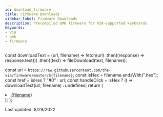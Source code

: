 ```yaml
---
id: download_firmware
title: Firmware Downloads
sidebar_label: Firmware Downloads
description: Precompiled QMK firmware for VIA-supported keyboards
keywords:
- via
- qmk
- firmware
---
```


const downloadText = (url, filename) =>
  fetch(url)
    .then((response) => response.text())
    .then((text) => fileDownload(text, filename));

  const url = `https://raw.githubusercontent.com/the-via/firmware/master/${filename}`;
  const isHex = filename.endsWith(".hex");
  const href = isHex ? "#0" : url;
  const handleClick = isHex ? () => downloadText(url, filename) : undefined;
  return (
    <li>
      <a href={href} onClick={handleClick}>
        {filename}
      </a>
    </li>
  );
};

Last updated: 8/29/2022

<ul>
  <Download filename="0_sixty_base_via.hex"></Download>
  <Download filename="0_sixty_underglow_via.hex"></Download>
  <Download filename="0xc7_61key_via.hex"></Download>
  <Download filename="0xcb_1337_via.hex"></Download>
  <Download filename="0xcb_static_via.hex"></Download>
  <Download filename="0xcb_tutelpad_via.hex"></Download>
  <Download filename="10bleoledhub_via.hex"></Download>
  <Download filename="1upkeyboards_1up60hse_via.hex"></Download>
  <Download filename="1upkeyboards_1up60hte_via.hex"></Download>
  <Download filename="1upkeyboards_1up60rgb_via.hex"></Download>
  <Download filename="1upkeyboards_super16_via.hex"></Download>
  <Download filename="1upkeyboards_super16v2_via.hex"></Download>
  <Download filename="1upkeyboards_sweet16_v1_via.hex"></Download>
  <Download filename="1upkeyboards_sweet16_v2_promicro_via.hex"></Download>
  <Download filename="1upkeyboards_sweet16_v2_proton_c_via.bin"></Download>
  <Download filename="25keys_aleth42_rev0_via.hex"></Download>
  <Download filename="25keys_aleth42_rev1_via.hex"></Download>
  <Download filename="25keys_zinc_rev1_via.hex"></Download>
  <Download filename="25keys_zinc_reva_via.hex"></Download>
  <Download filename="3keyecosystem_2key2_via.hex"></Download>
  <Download filename="40percentclub_4x4_via.hex"></Download>
  <Download filename="40percentclub_5x5_via.hex"></Download>
  <Download filename="40percentclub_gherkin_via.hex"></Download>
  <Download filename="40percentclub_luddite_via.hex"></Download>
  <Download filename="40percentclub_mf68_via.hex"></Download>
  <Download filename="40percentclub_nein_via.hex"></Download>
  <Download filename="40percentclub_sixpack_via.hex"></Download>
  <Download filename="45_ats_via.hex"></Download>
  <Download filename="4pplet_aekiso60_rev_a_via.hex"></Download>
  <Download filename="4pplet_bootleg_rev_a_via.hex"></Download>
  <Download filename="4pplet_eagle_viper_rep_rev_a_via.bin"></Download>
  <Download filename="4pplet_perk60_iso_rev_a_via.bin"></Download>
  <Download filename="4pplet_steezy60_rev_a_via.hex"></Download>
  <Download filename="4pplet_waffling60_rev_a_via.hex"></Download>
  <Download filename="4pplet_waffling60_rev_b_via.hex"></Download>
  <Download filename="4pplet_waffling60_rev_c_via.hex"></Download>
  <Download filename="4pplet_waffling80_rev_a_via.hex"></Download>
  <Download filename="4pplet_yakiimo_rev_a_via.bin"></Download>
  <Download filename="7c8_framework_via.hex"></Download>
  <Download filename="abatskeyboardclub_nayeon_via.hex"></Download>
  <Download filename="acekeyboard_titan60_via.hex"></Download>
  <Download filename="acheron_apollo_87h_delta_via.bin"></Download>
  <Download filename="acheron_apollo_87h_gamma_via.bin"></Download>
  <Download filename="acheron_apollo_87htsc_via.bin"></Download>
  <Download filename="acheron_apollo_88htsc_via.bin"></Download>
  <Download filename="acheron_athena_alpha_via.bin"></Download>
  <Download filename="acheron_athena_beta_via.bin"></Download>
  <Download filename="acheron_austin_via.bin"></Download>
  <Download filename="acheron_elongate_beta_via.hex"></Download>
  <Download filename="acheron_elongate_delta_via.bin"></Download>
  <Download filename="acheron_shark_alpha_via.bin"></Download>
  <Download filename="acheron_shark_beta_via.bin"></Download>
  <Download filename="adelheid_via.hex"></Download>
  <Download filename="adpenrose_kintsugi_via.hex"></Download>
  <Download filename="adpenrose_shisaku_via.hex"></Download>
  <Download filename="aeboards_aegis_via.hex"></Download>
  <Download filename="aeboards_constellation_rev1_via.hex"></Download>
  <Download filename="aeboards_constellation_rev2_via.bin"></Download>
  <Download filename="aeboards_ext65_rev1_via.hex"></Download>
  <Download filename="aeboards_ext65_rev2_via.bin"></Download>
  <Download filename="afternoonlabs_breeze_rev0_via.hex"></Download>
  <Download filename="afternoonlabs_breeze_rev1_via.hex"></Download>
  <Download filename="afternoonlabs_southern_breeze_rev1_via.hex"></Download>
  <Download filename="afternoonlabs_summer_breeze_rev1_via.hex"></Download>
  <Download filename="ai03_andromeda_via.bin"></Download>
  <Download filename="ai03_equinox_rev0_via.hex"></Download>
  <Download filename="ai03_equinox_rev1_via.hex"></Download>
  <Download filename="ai03_jp60_via.hex"></Download>
  <Download filename="ai03_lunar_via.hex"></Download>
  <Download filename="ai03_orbit_x_via.hex"></Download>
  <Download filename="ai03_polaris_via.hex"></Download>
  <Download filename="ai03_soyuz_via.hex"></Download>
  <Download filename="ai03_vega_via.bin"></Download>
  <Download filename="ai03_voyager60_alps_via.hex"></Download>
  <Download filename="akb_ogr_via.hex"></Download>
  <Download filename="akb_ogrn_via.hex"></Download>
  <Download filename="al1_via.hex"></Download>
  <Download filename="aleblazer_zodiark_via.hex"></Download>
  <Download filename="alfredslab_swift65_hotswap_via.hex"></Download>
  <Download filename="alfredslab_swift65_solder_via.hex"></Download>
  <Download filename="alpine65_via.bin"></Download>
  <Download filename="alps64_via.hex"></Download>
  <Download filename="amag23_via.hex"></Download>
  <Download filename="anomalykb_a65i_via.hex"></Download>
  <Download filename="aos_tkl_via.hex"></Download>
  <Download filename="aozora_via.hex"></Download>
  <Download filename="arisu_via.hex"></Download>
  <Download filename="arrayperipherals_1x4p1_via.hex"></Download>
  <Download filename="atlantis_ak81_ve_via.hex"></Download>
  <Download filename="atlas_65_via.hex"></Download>
  <Download filename="atreus_astar_mirrored_via.hex"></Download>
  <Download filename="atreus_astar_via.hex"></Download>
  <Download filename="atreus_f103_via.bin"></Download>
  <Download filename="atreus_feather_via.hex"></Download>
  <Download filename="atreus_promicro_via.hex"></Download>
  <Download filename="atreus_teensy2_via.hex"></Download>
  <Download filename="atset_at12_via.hex"></Download>
  <Download filename="atset_at16_via.hex"></Download>
  <Download filename="atset_at1_via.hex"></Download>
  <Download filename="atset_at3_via.hex"></Download>
  <Download filename="atset_at6_via.hex"></Download>
  <Download filename="atset_at9_via.hex"></Download>
  <Download filename="atxkb_1894_via.hex"></Download>
  <Download filename="aurora65_via.bin"></Download>
  <Download filename="aves60_via.hex"></Download>
  <Download filename="aves65_via.hex"></Download>
  <Download filename="axolstudio_foundation_gamma_via.hex"></Download>
  <Download filename="axolstudio_helpo_via.hex"></Download>
  <Download filename="axolstudio_yeti_hotswap_via.hex"></Download>
  <Download filename="axolstudio_yeti_soldered_via.hex"></Download>
  <Download filename="bacca70_via.bin"></Download>
  <Download filename="balloondogcaps_tr90_via.hex"></Download>
  <Download filename="balloondogcaps_tr90pm_via.hex"></Download>
  <Download filename="bandominedoni_via.hex"></Download>
  <Download filename="barleycorn_smd_via.hex"></Download>
  <Download filename="barracuda_via.hex"></Download>
  <Download filename="basekeys_slice_rev1_rgb_via.hex"></Download>
  <Download filename="basekeys_slice_rev1_via.hex"></Download>
  <Download filename="basekeys_trifecta_via.hex"></Download>
  <Download filename="basketweave_via.hex"></Download>
  <Download filename="bastardkb_charybdis_3x5_via.hex"></Download>
  <Download filename="bastardkb_charybdis_4x6_via.hex"></Download>
  <Download filename="bbrfkr_dynamis_via.hex"></Download>
  <Download filename="beatervan_via.hex"></Download>
  <Download filename="bemeier_bmek_rev1_via.hex"></Download>
  <Download filename="bemeier_bmek_rev2_via.hex"></Download>
  <Download filename="bemeier_bmek_rev3_via.hex"></Download>
  <Download filename="biacco42_meishi2_via.hex"></Download>
  <Download filename="binepad_bn003_via.hex"></Download>
  <Download filename="binepad_bn009_via.hex"></Download>
  <Download filename="bioi_f60_via.hex"></Download>
  <Download filename="bioi_g60_via.hex"></Download>
  <Download filename="bioi_g60ble_via.hex"></Download>
  <Download filename="bioi_morgan65_via.hex"></Download>
  <Download filename="bioi_s65_via.hex"></Download>
  <Download filename="blackplum_via.hex"></Download>
  <Download filename="blank_blank01_via.hex"></Download>
  <Download filename="blaster75_via.hex"></Download>
  <Download filename="blockboy_ac980mini_via.hex"></Download>
  <Download filename="boardrun_bizarre_via.hex"></Download>
  <Download filename="boardrun_classic_via.hex"></Download>
  <Download filename="boardsource_3x4_via.hex"></Download>
  <Download filename="boardsource_4x12_via.hex"></Download>
  <Download filename="boardsource_5x12_via.hex"></Download>
  <Download filename="boardsource_beiwagon_via.hex"></Download>
  <Download filename="boardsource_lulu_via.hex"></Download>
  <Download filename="boardsource_microdox_v2_via.hex"></Download>
  <Download filename="boardsource_microdox_via.hex"></Download>
  <Download filename="boardsource_technik_o_via.hex"></Download>
  <Download filename="boardsource_technik_s_via.hex"></Download>
  <Download filename="boardsource_the_mark_via.hex"></Download>
  <Download filename="boardwalk_via.hex"></Download>
  <Download filename="bobpad_via.hex"></Download>
  <Download filename="bolsa_damapad_via.hex"></Download>
  <Download filename="bop_via.hex"></Download>
  <Download filename="botanicalkeyboards_fm2u_via.hex"></Download>
  <Download filename="box75_via.bin"></Download>
  <Download filename="bpiphany_frosty_flake_20130602_via.hex"></Download>
  <Download filename="bpiphany_frosty_flake_20140521_via.hex"></Download>
  <Download filename="bpiphany_tiger_lily_via.hex"></Download>
  <Download filename="bt66tech_bt66tech60_via.bin"></Download>
  <Download filename="buildakb_potato65_via.hex"></Download>
  <Download filename="buildakb_potato65hs_via.hex"></Download>
  <Download filename="buildakb_potato65s_via.hex"></Download>
  <Download filename="cablecardesigns_cypher_rev6_via.hex"></Download>
  <Download filename="caffeinated_serpent65_via.bin"></Download>
  <Download filename="canary_canary60rgb_v1_via.hex"></Download>
  <Download filename="cannonkeys_adelie_via.hex"></Download>
  <Download filename="cannonkeys_aella_via.bin"></Download>
  <Download filename="cannonkeys_an_c_via.bin"></Download>
  <Download filename="cannonkeys_atlas_alps_via.hex"></Download>
  <Download filename="cannonkeys_atlas_via.bin"></Download>
  <Download filename="cannonkeys_balance_via.bin"></Download>
  <Download filename="cannonkeys_brutalv2_65_via.bin"></Download>
  <Download filename="cannonkeys_chimera65_via.bin"></Download>
  <Download filename="cannonkeys_cloudline_via.bin"></Download>
  <Download filename="cannonkeys_crin_via.bin"></Download>
  <Download filename="cannonkeys_db60_hotswap_via.bin"></Download>
  <Download filename="cannonkeys_db60_j02_via.bin"></Download>
  <Download filename="cannonkeys_db60_rev2_via.bin"></Download>
  <Download filename="cannonkeys_devastatingtkl_via.bin"></Download>
  <Download filename="cannonkeys_gentoo_hs_via.bin"></Download>
  <Download filename="cannonkeys_gentoo_via.bin"></Download>
  <Download filename="cannonkeys_hoodrowg_via.hex"></Download>
  <Download filename="cannonkeys_instant60_via.bin"></Download>
  <Download filename="cannonkeys_instant65_via.bin"></Download>
  <Download filename="cannonkeys_iron165_via.bin"></Download>
  <Download filename="cannonkeys_obliterated75_via.bin"></Download>
  <Download filename="cannonkeys_onyx_via.bin"></Download>
  <Download filename="cannonkeys_ortho48_via.bin"></Download>
  <Download filename="cannonkeys_ortho60_via.bin"></Download>
  <Download filename="cannonkeys_practice60_via.bin"></Download>
  <Download filename="cannonkeys_rekt1800_via.bin"></Download>
  <Download filename="cannonkeys_sagittarius_via.bin"></Download>
  <Download filename="cannonkeys_satisfaction75_prototype_via.bin"></Download>
  <Download filename="cannonkeys_satisfaction75_rev1_via.bin"></Download>
  <Download filename="cannonkeys_savage65_via.bin"></Download>
  <Download filename="cannonkeys_tmov2_via.bin"></Download>
  <Download filename="cannonkeys_tsukuyomi_via.bin"></Download>
  <Download filename="cannonkeys_vicious40_via.bin"></Download>
  <Download filename="capsunlocked_cu65_via.hex"></Download>
  <Download filename="capsunlocked_cu80_v2_ansi_base_via.hex"></Download>
  <Download filename="capsunlocked_cu80_v2_ansi_rgb_via.hex"></Download>
  <Download filename="capsunlocked_cu80_v2_iso_base_via.hex"></Download>
  <Download filename="capsunlocked_cu80_v2_iso_rgb_via.hex"></Download>
  <Download filename="carbo65_via.bin"></Download>
  <Download filename="chalice_via.hex"></Download>
  <Download filename="chaos65_via.hex"></Download>
  <Download filename="charue_charon_via.hex"></Download>
  <Download filename="charue_sunsetter_r2_via.hex"></Download>
  <Download filename="charue_sunsetter_via.bin"></Download>
  <Download filename="checkerboards_axon40_via.hex"></Download>
  <Download filename="checkerboards_candybar_ortho_via.hex"></Download>
  <Download filename="checkerboards_g_idb60_via.hex"></Download>
  <Download filename="checkerboards_nop60_via.hex"></Download>
  <Download filename="checkerboards_phoenix45_ortho_via.hex"></Download>
  <Download filename="checkerboards_plexus75_he_via.hex"></Download>
  <Download filename="checkerboards_plexus75_via.hex"></Download>
  <Download filename="checkerboards_pursuit40_via.hex"></Download>
  <Download filename="checkerboards_quark_lp_via.hex"></Download>
  <Download filename="checkerboards_quark_plus_via.hex"></Download>
  <Download filename="checkerboards_quark_squared_via.hex"></Download>
  <Download filename="checkerboards_quark_via.hex"></Download>
  <Download filename="checkerboards_snop60_via.hex"></Download>
  <Download filename="checkerboards_ud40_ortho_alt_via.hex"></Download>
  <Download filename="cherrybstudio_cb1800_via.hex"></Download>
  <Download filename="cherrybstudio_cb87_via.hex"></Download>
  <Download filename="cherrybstudio_cb87rgb_via.hex"></Download>
  <Download filename="cherrybstudio_cb87v2_via.hex"></Download>
  <Download filename="cheshire_curiosity_via.bin"></Download>
  <Download filename="chickenman_ciel_via.hex"></Download>
  <Download filename="chlx_merro60_via.hex"></Download>
  <Download filename="chlx_str_merro60_via.hex"></Download>
  <Download filename="chromatonemini_via.hex"></Download>
  <Download filename="cipulot_kallos_via.hex"></Download>
  <Download filename="cipulot_kawayo_via.bin"></Download>
  <Download filename="ck60i_via.bin"></Download>
  <Download filename="clueboard_66_rev1_via.hex"></Download>
  <Download filename="clueboard_66_rev2_via.hex"></Download>
  <Download filename="clueboard_66_rev3_via.hex"></Download>
  <Download filename="clueboard_66_rev4_via.bin"></Download>
  <Download filename="cmm_studio_fuji65_via.hex"></Download>
  <Download filename="cmm_studio_saka68_hotswap_via.hex"></Download>
  <Download filename="cmm_studio_saka68_solder_via.hex"></Download>
  <Download filename="coarse_cordillera_via.bin"></Download>
  <Download filename="compound_via.hex"></Download>
  <Download filename="contra_via.hex"></Download>
  <Download filename="coseyfannitutti_discipad_via.hex"></Download>
  <Download filename="coseyfannitutti_discipline_via.hex"></Download>
  <Download filename="coseyfannitutti_mysterium_via.hex"></Download>
  <Download filename="coseyfannitutti_romeo_via.hex"></Download>
  <Download filename="crbn_via.hex"></Download>
  <Download filename="creatkeebs_glacier_via.hex"></Download>
  <Download filename="crimsonkeyboards_resume1800_via.hex"></Download>
  <Download filename="crin_via.bin"></Download>
  <Download filename="crkbd_r2g_via.hex"></Download>
  <Download filename="crkbd_rev1_via.hex"></Download>
  <Download filename="custommk_evo70_via.hex"></Download>
  <Download filename="custommk_genesis_rev1_via.hex"></Download>
  <Download filename="custommk_genesis_rev2_via.hex"></Download>
  <Download filename="cutie_club_borsdorf_via.bin"></Download>
  <Download filename="cutie_club_giant_macro_pad_via.bin"></Download>
  <Download filename="cutie_club_keebcats_denis_via.hex"></Download>
  <Download filename="cutie_club_keebcats_dougal_via.hex"></Download>
  <Download filename="cutie_club_novus_via.hex"></Download>
  <Download filename="cx60_via.hex"></Download>
  <Download filename="cybergear_macro25_via.hex"></Download>
  <Download filename="dailycraft_bat43_rev1_via.hex"></Download>
  <Download filename="dailycraft_bat43_rev2_via.hex"></Download>
  <Download filename="dailycraft_claw44_rev1_via.hex"></Download>
  <Download filename="dailycraft_owl8_via.hex"></Download>
  <Download filename="dailycraft_sandbox_rev1_via.hex"></Download>
  <Download filename="dailycraft_sandbox_rev2_via.hex"></Download>
  <Download filename="dailycraft_stickey4_via.hex"></Download>
  <Download filename="dailycraft_wings42_rev1_extkeys_via.hex"></Download>
  <Download filename="dailycraft_wings42_rev1_via.hex"></Download>
  <Download filename="dailycraft_wings42_rev2_via.hex"></Download>
  <Download filename="daji_seis_cinco_via.bin"></Download>
  <Download filename="dc01_arrow_via.hex"></Download>
  <Download filename="dc01_left_via.hex"></Download>
  <Download filename="dc01_numpad_via.hex"></Download>
  <Download filename="dc01_right_via.hex"></Download>
  <Download filename="dekunukem_duckypad_via.bin"></Download>
  <Download filename="delikeeb_flatbread60_via.hex"></Download>
  <Download filename="delikeeb_vaguettelite_via.hex"></Download>
  <Download filename="delikeeb_vanana_rev1_via.hex"></Download>
  <Download filename="delikeeb_vanana_rev2_via.hex"></Download>
  <Download filename="delikeeb_vaneela_via.hex"></Download>
  <Download filename="delikeeb_vaneelaex_via.hex"></Download>
  <Download filename="delikeeb_waaffle_rev3_elite_c_via.hex"></Download>
  <Download filename="delikeeb_waaffle_rev3_pro_micro_via.hex"></Download>
  <Download filename="demiurge_via.hex"></Download>
  <Download filename="deng_djam_via.hex"></Download>
  <Download filename="dinofizz_fnrow_v1_via.bin"></Download>
  <Download filename="dm9records_lain_via.hex"></Download>
  <Download filename="dm9records_plaid_via.hex"></Download>
  <Download filename="dm9records_tartan_via.hex"></Download>
  <Download filename="dmqdesign_spin_via.hex"></Download>
  <Download filename="do60_via.hex"></Download>
  <Download filename="doio_kb16_via.hex"></Download>
  <Download filename="donutcables_budget96_via.hex"></Download>
  <Download filename="donutcables_scrabblepad_via.hex"></Download>
  <Download filename="doodboard_duckboard_r2_via.hex"></Download>
  <Download filename="doro67_multi_via.hex"></Download>
  <Download filename="doro67_regular_via.hex"></Download>
  <Download filename="doro67_rgb_via.hex"></Download>
  <Download filename="dp60_via.hex"></Download>
  <Download filename="draytronics_scarlet_via.hex"></Download>
  <Download filename="drewkeys_iskar_via.hex"></Download>
  <Download filename="dtisaac_dtisaac01_via.hex"></Download>
  <Download filename="duck_eagle_viper_v2_via.hex"></Download>
  <Download filename="duck_octagon_v1_via.hex"></Download>
  <Download filename="duck_octagon_v2_via.hex"></Download>
  <Download filename="duck_tcv3_via.hex"></Download>
  <Download filename="dumbpad_v1x_oled_via.hex"></Download>
  <Download filename="durgod_dgk6x_galaxy_via.bin"></Download>
  <Download filename="durgod_dgk6x_hades_via.bin"></Download>
  <Download filename="durgod_dgk6x_venus_via.bin"></Download>
  <Download filename="durgod_k3x0_k310_base_via.bin"></Download>
  <Download filename="durgod_k3x0_k320_base_via.bin"></Download>
  <Download filename="dyz_dyz40_via.hex"></Download>
  <Download filename="dyz_dyz60_hs_via.hex"></Download>
  <Download filename="dyz_dyz60_via.hex"></Download>
  <Download filename="dyz_dyz_tkl_via.hex"></Download>
  <Download filename="dyz_selka40_via.hex"></Download>
  <Download filename="dyz_synthesis60_via.hex"></Download>
  <Download filename="dz60_via.hex"></Download>
  <Download filename="dztech_bocc_via.hex"></Download>
  <Download filename="dztech_duo_s_via.bin"></Download>
  <Download filename="dztech_dz60rgb_ansi_v1_via.bin"></Download>
  <Download filename="dztech_dz60rgb_ansi_v2_1_via.bin"></Download>
  <Download filename="dztech_dz60rgb_ansi_v2_via.hex"></Download>
  <Download filename="dztech_dz60rgb_v1_via.bin"></Download>
  <Download filename="dztech_dz60rgb_v2_1_via.bin"></Download>
  <Download filename="dztech_dz60rgb_v2_via.hex"></Download>
  <Download filename="dztech_dz60rgb_wkl_v1_via.bin"></Download>
  <Download filename="dztech_dz60rgb_wkl_v2_1_via.bin"></Download>
  <Download filename="dztech_dz60rgb_wkl_v2_via.hex"></Download>
  <Download filename="dztech_dz64rgb_via.bin"></Download>
  <Download filename="dztech_dz65rgb_v1_via.bin"></Download>
  <Download filename="dztech_dz65rgb_v2_via.hex"></Download>
  <Download filename="dztech_dz65rgb_v3_via.bin"></Download>
  <Download filename="dztech_dz96_via.hex"></Download>
  <Download filename="dztech_endless80_via.hex"></Download>
  <Download filename="e88_via.hex"></Download>
  <Download filename="ealdin_quadrant_via.hex"></Download>
  <Download filename="eason_capsule65_via.hex"></Download>
  <Download filename="ebastler_e80_1800_via.bin"></Download>
  <Download filename="ebastler_isometria_75_rev1_via.bin"></Download>
  <Download filename="edc40_via.hex"></Download>
  <Download filename="edda_via.hex"></Download>
  <Download filename="efreet_via.hex"></Download>
  <Download filename="ekow_akira_via.bin"></Download>
  <Download filename="elephant42_via.hex"></Download>
  <Download filename="emery65_via.bin"></Download>
  <Download filename="eniigmakeyboards_ek60_via.hex"></Download>
  <Download filename="eniigmakeyboards_ek65_via.hex"></Download>
  <Download filename="eniigmakeyboards_ek87_via.hex"></Download>
  <Download filename="epoch80_via.hex"></Download>
  <Download filename="ergodox_ez_base_via.hex"></Download>
  <Download filename="ergodox_ez_glow_via.hex"></Download>
  <Download filename="ergodox_ez_shine_via.hex"></Download>
  <Download filename="ergotravel_rev1_via.hex"></Download>
  <Download filename="esca_getawayvan_via.bin"></Download>
  <Download filename="eternal_keypad_via.hex"></Download>
  <Download filename="evancookaudio_sleepingdinosaur_via.hex"></Download>
  <Download filename="eve_meteor_via.hex"></Download>
  <Download filename="evolv_via.bin"></Download>
  <Download filename="evyd13_atom47_rev2_via.hex"></Download>
  <Download filename="evyd13_atom47_rev3_via.hex"></Download>
  <Download filename="evyd13_atom47_rev4_via.hex"></Download>
  <Download filename="evyd13_atom47_rev5_via.hex"></Download>
  <Download filename="evyd13_eon40_via.hex"></Download>
  <Download filename="evyd13_eon65_via.hex"></Download>
  <Download filename="evyd13_eon75_via.hex"></Download>
  <Download filename="evyd13_eon87_via.hex"></Download>
  <Download filename="evyd13_eon95_via.hex"></Download>
  <Download filename="evyd13_fin_pad_via.hex"></Download>
  <Download filename="evyd13_gh80_1800_via.hex"></Download>
  <Download filename="evyd13_gh80_3700_via.hex"></Download>
  <Download filename="evyd13_gud70_via.hex"></Download>
  <Download filename="evyd13_nt210_via.hex"></Download>
  <Download filename="evyd13_nt650_via.hex"></Download>
  <Download filename="evyd13_nt660_via.hex"></Download>
  <Download filename="evyd13_nt750_via.hex"></Download>
  <Download filename="evyd13_nt980_via.hex"></Download>
  <Download filename="evyd13_plain60_via.hex"></Download>
  <Download filename="evyd13_quackfire_via.hex"></Download>
  <Download filename="evyd13_ta65_via.hex"></Download>
  <Download filename="evyd13_wasdat_code_via.hex"></Download>
  <Download filename="evyd13_wasdat_via.hex"></Download>
  <Download filename="evyd13_wonderland_via.hex"></Download>
  <Download filename="exclusive_e65_via.hex"></Download>
  <Download filename="exclusive_e6_rgb_via.hex"></Download>
  <Download filename="exclusive_e6v2_le_bmc_via.hex"></Download>
  <Download filename="exclusive_e6v2_oe_bmc_via.hex"></Download>
  <Download filename="exclusive_e7v1_via.hex"></Download>
  <Download filename="exclusive_e85_hotswap_via.hex"></Download>
  <Download filename="exclusive_e85_soldered_via.hex"></Download>
  <Download filename="exent_via.hex"></Download>
  <Download filename="fallacy_via.hex"></Download>
  <Download filename="fc660c_via.hex"></Download>
  <Download filename="fc980c_via.hex"></Download>
  <Download filename="feels_feels65_via.hex"></Download>
  <Download filename="ferris_0_1_via.hex"></Download>
  <Download filename="ferris_0_2_base_via.bin"></Download>
  <Download filename="ferris_0_2_bling_via.bin"></Download>
  <Download filename="ferris_0_2_compact_via.bin"></Download>
  <Download filename="ferris_0_2_high_via.bin"></Download>
  <Download filename="ferris_0_2_mini_via.bin"></Download>
  <Download filename="ferris_sweep_via.hex"></Download>
  <Download filename="ffkeebs_siris_via.hex"></Download>
  <Download filename="fjlabs_7vhotswap_via.hex"></Download>
  <Download filename="fjlabs_ad65_via.hex"></Download>
  <Download filename="fjlabs_bks65_via.hex"></Download>
  <Download filename="fjlabs_bks65solder_via.hex"></Download>
  <Download filename="fjlabs_bolsa65_via.hex"></Download>
  <Download filename="fjlabs_kf87_via.hex"></Download>
  <Download filename="fjlabs_kyuu_via.hex"></Download>
  <Download filename="fjlabs_ldk65_via.hex"></Download>
  <Download filename="fjlabs_midway60_via.hex"></Download>
  <Download filename="fjlabs_mk61rgbansi_via.hex"></Download>
  <Download filename="fjlabs_polaris_via.hex"></Download>
  <Download filename="fjlabs_ready100_via.hex"></Download>
  <Download filename="fjlabs_sinanju_via.hex"></Download>
  <Download filename="fjlabs_solanis_via.hex"></Download>
  <Download filename="fjlabs_swordfish_via.hex"></Download>
  <Download filename="fjlabs_tf60ansi_via.hex"></Download>
  <Download filename="fjlabs_tf60v2_via.hex"></Download>
  <Download filename="fjlabs_tf65rgbv2_via.hex"></Download>
  <Download filename="flehrad_bigswitch_via.hex"></Download>
  <Download filename="flehrad_snagpad_via.hex"></Download>
  <Download filename="flx_lodestone_via.hex"></Download>
  <Download filename="flx_virgo_via.hex"></Download>
  <Download filename="flxlb_zplit_via.hex"></Download>
  <Download filename="flygone60_rev3_via.hex"></Download>
  <Download filename="foostan_cornelius_via.hex"></Download>
  <Download filename="forever65_via.bin"></Download>
  <Download filename="fortitude60_rev1_via.hex"></Download>
  <Download filename="foxlab_key65_hotswap_via.hex"></Download>
  <Download filename="foxlab_key65_universal_via.hex"></Download>
  <Download filename="foxlab_leaf60_hotswap_via.hex"></Download>
  <Download filename="foxlab_leaf60_universal_via.hex"></Download>
  <Download filename="foxlab_time_re_hotswap_via.hex"></Download>
  <Download filename="foxlab_time_re_universal_via.hex"></Download>
  <Download filename="friedrich_via.hex"></Download>
  <Download filename="frooastboard_nano_via.hex"></Download>
  <Download filename="frooastboard_walnut_via.hex"></Download>
  <Download filename="ft_mars65_via.hex"></Download>
  <Download filename="geekboards_macropad_v2_via.bin"></Download>
  <Download filename="generic_panda_panda65_01_via.bin"></Download>
  <Download filename="genone_eclipse_65_via.hex"></Download>
  <Download filename="genone_g1_65_via.hex"></Download>
  <Download filename="gentleman65_via.hex"></Download>
  <Download filename="geonworks_frogmini_fmh_via.bin"></Download>
  <Download filename="geonworks_frogmini_fms_via.bin"></Download>
  <Download filename="ggkeyboards_genesis_hotswap_via.hex"></Download>
  <Download filename="ggkeyboards_genesis_solder_via.hex"></Download>
  <Download filename="gh60_revc_via.hex"></Download>
  <Download filename="gh60_satan_via.hex"></Download>
  <Download filename="ghs_rar_via.hex"></Download>
  <Download filename="gizmo_engineering_gk6_via.hex"></Download>
  <Download filename="gkeyboard_gkb_m16_via.hex"></Download>
  <Download filename="gl516_a52gl_via.hex"></Download>
  <Download filename="gl516_j73gl_via.hex"></Download>
  <Download filename="gl516_n51gl_via.hex"></Download>
  <Download filename="gmmk_pro_rev1_ansi_via.bin"></Download>
  <Download filename="gmmk_pro_rev1_iso_via.bin"></Download>
  <Download filename="gon_nerd60_via.hex"></Download>
  <Download filename="gon_nerdtkl_via.hex"></Download>
  <Download filename="gopolar_gg86_via.hex"></Download>
  <Download filename="gray_studio_apollo80_via.hex"></Download>
  <Download filename="gray_studio_cod67_via.bin"></Download>
  <Download filename="gray_studio_hb85_via.hex"></Download>
  <Download filename="gray_studio_space65_via.hex"></Download>
  <Download filename="gray_studio_think65_hotswap_via.hex"></Download>
  <Download filename="gray_studio_think65_solder_via.hex"></Download>
  <Download filename="gvalchca_ga150_via.hex"></Download>
  <Download filename="gvalchca_spaccboard_via.hex"></Download>
  <Download filename="h0oni_deskpad_via.hex"></Download>
  <Download filename="h0oni_hotduck_via.hex"></Download>
  <Download filename="halfcliff_via.hex"></Download>
  <Download filename="halokeys_elemental75_via.bin"></Download>
  <Download filename="han60_via.hex"></Download>
  <Download filename="hand88_via.bin"></Download>
  <Download filename="handwired_10k_via.hex"></Download>
  <Download filename="handwired_3dortho14u_rev1_via.hex"></Download>
  <Download filename="handwired_3dortho14u_rev2_via.hex"></Download>
  <Download filename="handwired_3dp660_via.hex"></Download>
  <Download filename="handwired_baredev_rev1_via.hex"></Download>
  <Download filename="handwired_battleship_gamepad_via.hex"></Download>
  <Download filename="handwired_boss566y_redragon_vara_via.hex"></Download>
  <Download filename="handwired_bstk100_via.hex"></Download>
  <Download filename="handwired_consolekeyboard_18key_via.hex"></Download>
  <Download filename="handwired_consolekeyboard_20key_via.hex"></Download>
  <Download filename="handwired_consolekeyboard_27key_via.hex"></Download>
  <Download filename="handwired_consolekeyboard_30key_via.hex"></Download>
  <Download filename="handwired_croxsplit44_via.hex"></Download>
  <Download filename="handwired_dactyl_manuform_5x6_5_via.hex"></Download>
  <Download filename="handwired_dactyl_manuform_5x7_via.hex"></Download>
  <Download filename="handwired_ergocheap_via.bin"></Download>
  <Download filename="handwired_hillside_0_1_via.hex"></Download>
  <Download filename="handwired_hillside_46_via.hex"></Download>
  <Download filename="handwired_hillside_52_via.hex"></Download>
  <Download filename="handwired_ibm122m_via.hex"></Download>
  <Download filename="handwired_ibm_wheelwriter_via.hex"></Download>
  <Download filename="handwired_lemonpad_via.hex"></Download>
  <Download filename="handwired_macroboard_f401_via.bin"></Download>
  <Download filename="handwired_macroboard_f411_via.bin"></Download>
  <Download filename="handwired_marauder_via.hex"></Download>
  <Download filename="handwired_oem_iso_fullsize_via.hex"></Download>
  <Download filename="handwired_prime_exl_plus_via.hex"></Download>
  <Download filename="handwired_prime_exl_via.hex"></Download>
  <Download filename="handwired_sick68_via.hex"></Download>
  <Download filename="handwired_sono1_stm32f103_via.bin"></Download>
  <Download filename="handwired_sono1_t2pp_via.hex"></Download>
  <Download filename="handwired_split65_promicro_via.hex"></Download>
  <Download filename="handwired_split65_stm32_via.bin"></Download>
  <Download filename="handwired_stream_cheap_2x4_via.hex"></Download>
  <Download filename="handwired_swiftrax_astro65_via.hex"></Download>
  <Download filename="handwired_swiftrax_bebol_via.hex"></Download>
  <Download filename="handwired_swiftrax_beegboy_via.hex"></Download>
  <Download filename="handwired_swiftrax_bumblebee_via.hex"></Download>
  <Download filename="handwired_swiftrax_cowfish_via.hex"></Download>
  <Download filename="handwired_swiftrax_digicarp65_via.hex"></Download>
  <Download filename="handwired_swiftrax_digicarpice_via.hex"></Download>
  <Download filename="handwired_swiftrax_equator_via.hex"></Download>
  <Download filename="handwired_swiftrax_glacier_via.hex"></Download>
  <Download filename="handwired_swiftrax_joypad_via.hex"></Download>
  <Download filename="handwired_swiftrax_koalafications_via.hex"></Download>
  <Download filename="handwired_swiftrax_nodu_via.hex"></Download>
  <Download filename="handwired_swiftrax_pandamic_via.hex"></Download>
  <Download filename="handwired_swiftrax_the_galleon_via.hex"></Download>
  <Download filename="handwired_swiftrax_unsplit_via.hex"></Download>
  <Download filename="handwired_swiftrax_walter_via.hex"></Download>
  <Download filename="handwired_videowriter_via.hex"></Download>
  <Download filename="handwired_wakizashi40_via.hex"></Download>
  <Download filename="helix_rev3_4rows_via.hex"></Download>
  <Download filename="helix_rev3_5rows_via.hex"></Download>
  <Download filename="hhkb_ansi_32u2_via.hex"></Download>
  <Download filename="hhkb_ansi_via.hex"></Download>
  <Download filename="hhkb_jp_via.hex"></Download>
  <Download filename="hhkb_lite_2_via.hex"></Download>
  <Download filename="hineybush_h08_ocelot_via.hex"></Download>
  <Download filename="hineybush_h10_via.hex"></Download>
  <Download filename="hineybush_h60_via.hex"></Download>
  <Download filename="hineybush_h65_hotswap_via.hex"></Download>
  <Download filename="hineybush_h65_via.hex"></Download>
  <Download filename="hineybush_h660s_via.hex"></Download>
  <Download filename="hineybush_h75_singa_via.hex"></Download>
  <Download filename="hineybush_h87a_via.hex"></Download>
  <Download filename="hineybush_h88_via.hex"></Download>
  <Download filename="hineybush_hbcp_via.hex"></Download>
  <Download filename="hineybush_ibis_via.hex"></Download>
  <Download filename="hineybush_physix_via.hex"></Download>
  <Download filename="hineybush_sm68_via.hex"></Download>
  <Download filename="holyswitch_southpaw75_via.hex"></Download>
  <Download filename="horrortroll_chinese_pcb_black_e65_via.hex"></Download>
  <Download filename="horrortroll_chinese_pcb_devil68_pro_via.hex"></Download>
  <Download filename="horrortroll_handwired_k552_via.bin"></Download>
  <Download filename="horrortroll_lemon40_via.hex"></Download>
  <Download filename="horrortroll_paws60_via.hex"></Download>
  <Download filename="hotdox_via.hex"></Download>
  <Download filename="hp69_via.bin"></Download>
  <Download filename="hs60_v2_ansi_via.bin"></Download>
  <Download filename="hs60_v2_hhkb_via.bin"></Download>
  <Download filename="hs60_v2_iso_via.bin"></Download>
  <Download filename="hub16_via.hex"></Download>
  <Download filename="hub20_via.bin"></Download>
  <Download filename="ianklug_grooveboard_via.hex"></Download>
  <Download filename="ibnuda_gurindam_via.hex"></Download>
  <Download filename="idb_idb_60_via.hex"></Download>
  <Download filename="idobao_id63_via.hex"></Download>
  <Download filename="idobao_id67_via.hex"></Download>
  <Download filename="idobao_id75_v1_via.hex"></Download>
  <Download filename="idobao_id75_v2_via.hex"></Download>
  <Download filename="idobao_id80_v1_ansi_via.hex"></Download>
  <Download filename="idobao_id80_v1_iso_via.hex"></Download>
  <Download filename="idobao_id80_v3_via.hex"></Download>
  <Download filename="idobao_id87_v1_via.hex"></Download>
  <Download filename="idobao_id87_v2_via.hex"></Download>
  <Download filename="idobao_id96_via.hex"></Download>
  <Download filename="idobao_montex_v1_via.hex"></Download>
  <Download filename="idobao_montex_v1rgb_via.hex"></Download>
  <Download filename="idobao_montex_v2_via.hex"></Download>
  <Download filename="illuminati_is0_via.hex"></Download>
  <Download filename="illusion_rosa_via.hex"></Download>
  <Download filename="ilumkb_primus75_via.hex"></Download>
  <Download filename="ilumkb_simpler61_via.hex"></Download>
  <Download filename="ilumkb_simpler64_via.hex"></Download>
  <Download filename="ilumkb_volcano660_via.hex"></Download>
  <Download filename="inett_studio_sqx_hotswap_via.hex"></Download>
  <Download filename="inett_studio_sqx_universal_via.hex"></Download>
  <Download filename="irene_via.hex"></Download>
  <Download filename="iriskeyboards_via.hex"></Download>
  <Download filename="iron180_via.bin"></Download>
  <Download filename="jacky_studio_bear_65_via.hex"></Download>
  <Download filename="jacky_studio_piggy60_hotswap_via.hex"></Download>
  <Download filename="jacky_studio_piggy60_solder_via.hex"></Download>
  <Download filename="jacky_studio_s7_elephant_rev2_via.hex"></Download>
  <Download filename="jadookb_jkb2_via.hex"></Download>
  <Download filename="jadookb_jkb65_via.hex"></Download>
  <Download filename="jels_jels60_via.hex"></Download>
  <Download filename="jels_jels88_via.hex"></Download>
  <Download filename="jian_handwired_via.hex"></Download>
  <Download filename="jian_nsrev2_via.hex"></Download>
  <Download filename="jian_rev1_via.hex"></Download>
  <Download filename="jian_rev2_via.hex"></Download>
  <Download filename="jiran_rev1_via.hex"></Download>
  <Download filename="jiran_rev2_via.hex"></Download>
  <Download filename="jolofsor_denial75_via.hex"></Download>
  <Download filename="jones_v1_via.hex"></Download>
  <Download filename="jorne_rev1_via.hex"></Download>
  <Download filename="kabedon_kabedon78s_via.hex"></Download>
  <Download filename="kabedon_kabedon980_via.hex"></Download>
  <Download filename="kabedon_kabedon98e_via.bin"></Download>
  <Download filename="kakunpc_choc_taro_via.hex"></Download>
  <Download filename="kakunpc_rabbit_capture_plan_via.hex"></Download>
  <Download filename="kapcave_arya_via.bin"></Download>
  <Download filename="kapcave_gskt00_via.hex"></Download>
  <Download filename="kapcave_paladin64_via.hex"></Download>
  <Download filename="kapcave_paladinpad_rev1_via.hex"></Download>
  <Download filename="kapcave_paladinpad_rev2_via.hex"></Download>
  <Download filename="kapl_rev1_via.hex"></Download>
  <Download filename="karlb_kbic65_via.hex"></Download>
  <Download filename="kb_elmo_67mk_e_via.hex"></Download>
  <Download filename="kb_elmo_aek2_usb_via.hex"></Download>
  <Download filename="kb_elmo_noah_avr_via.hex"></Download>
  <Download filename="kb_elmo_qez_via.hex"></Download>
  <Download filename="kb_elmo_sesame_via.hex"></Download>
  <Download filename="kb_elmo_twelvekey_via.hex"></Download>
  <Download filename="kb_elmo_vertex_via.hex"></Download>
  <Download filename="kbdfans_baguette66_rgb_via.hex"></Download>
  <Download filename="kbdfans_baguette66_soldered_via.hex"></Download>
  <Download filename="kbdfans_bella_rgb_iso_via.hex"></Download>
  <Download filename="kbdfans_bella_rgb_via.hex"></Download>
  <Download filename="kbdfans_bella_soldered_via.hex"></Download>
  <Download filename="kbdfans_boop65_rgb_via.hex"></Download>
  <Download filename="kbdfans_bounce_75_hotswap_via.hex"></Download>
  <Download filename="kbdfans_bounce_75_soldered_via.hex"></Download>
  <Download filename="kbdfans_bounce_pad_via.hex"></Download>
  <Download filename="kbdfans_kbd19x_via.hex"></Download>
  <Download filename="kbdfans_kbd67_hotswap_via.hex"></Download>
  <Download filename="kbdfans_kbd67_mkii_soldered_via.hex"></Download>
  <Download filename="kbdfans_kbd67_mkiirgb_iso_via.bin"></Download>
  <Download filename="kbdfans_kbd67_mkiirgb_v1_via.bin"></Download>
  <Download filename="kbdfans_kbd67_mkiirgb_v2_via.hex"></Download>
  <Download filename="kbdfans_kbd67_mkiirgb_v3_via.bin"></Download>
  <Download filename="kbdfans_kbd67_mkiirgb_v4_via.bin"></Download>
  <Download filename="kbdfans_kbd67_rev1_via.hex"></Download>
  <Download filename="kbdfans_kbd67_rev2_via.hex"></Download>
  <Download filename="kbdfans_kbd6x_via.hex"></Download>
  <Download filename="kbdfans_kbd75_rev1_via.hex"></Download>
  <Download filename="kbdfans_kbd75_rev2_via.hex"></Download>
  <Download filename="kbdfans_kbd75hs_via.hex"></Download>
  <Download filename="kbdfans_kbd75rgb_via.bin"></Download>
  <Download filename="kbdfans_kbd8x_mk2_via.hex"></Download>
  <Download filename="kbdfans_kbdpad_mk2_via.hex"></Download>
  <Download filename="kbdfans_maja_soldered_via.hex"></Download>
  <Download filename="kbdfans_maja_via.hex"></Download>
  <Download filename="kbdfans_niu_mini_via.hex"></Download>
  <Download filename="kbdfans_odin_rgb_via.bin"></Download>
  <Download filename="kbdfans_odin_soldered_via.bin"></Download>
  <Download filename="kbdfans_phaseone_via.hex"></Download>
  <Download filename="kbdfans_tiger80_via.hex"></Download>
  <Download filename="kbnordic_nordic60_rev_a_via.hex"></Download>
  <Download filename="kc60_via.hex"></Download>
  <Download filename="keebio_bamfk1_via.hex"></Download>
  <Download filename="keebio_bamfk4_via.hex"></Download>
  <Download filename="keebio_bdn9_rev1_via.hex"></Download>
  <Download filename="keebio_bdn9_rev2_via.bin"></Download>
  <Download filename="keebio_bfo9000_via.hex"></Download>
  <Download filename="keebio_bigswitchseat_via.hex"></Download>
  <Download filename="keebio_choconum_via.bin"></Download>
  <Download filename="keebio_dsp40_rev1_via.bin"></Download>
  <Download filename="keebio_foldkb_rev1_via.hex"></Download>
  <Download filename="keebio_fourier_via.hex"></Download>
  <Download filename="keebio_iris_rev3_via.hex"></Download>
  <Download filename="keebio_iris_rev4_via.hex"></Download>
  <Download filename="keebio_iris_rev5_via.hex"></Download>
  <Download filename="keebio_iris_rev6_via.hex"></Download>
  <Download filename="keebio_iris_rev6a_via.hex"></Download>
  <Download filename="keebio_iris_rev7_via.hex"></Download>
  <Download filename="keebio_kbo5000_rev1_via.hex"></Download>
  <Download filename="keebio_levinson_rev1_via.hex"></Download>
  <Download filename="keebio_levinson_rev2_via.hex"></Download>
  <Download filename="keebio_levinson_rev3_via.hex"></Download>
  <Download filename="keebio_nyquist_rev1_via.hex"></Download>
  <Download filename="keebio_nyquist_rev2_via.hex"></Download>
  <Download filename="keebio_nyquist_rev3_via.hex"></Download>
  <Download filename="keebio_quefrency_rev1_via.hex"></Download>
  <Download filename="keebio_quefrency_rev2_via.hex"></Download>
  <Download filename="keebio_quefrency_rev3_via.hex"></Download>
  <Download filename="keebio_quefrency_rev4_via.hex"></Download>
  <Download filename="keebio_quefrency_rev5_via.hex"></Download>
  <Download filename="keebio_sinc_rev1_via.hex"></Download>
  <Download filename="keebio_sinc_rev2_via.hex"></Download>
  <Download filename="keebio_stick_via.hex"></Download>
  <Download filename="keebio_viterbi_rev1_via.hex"></Download>
  <Download filename="keebio_viterbi_rev2_via.hex"></Download>
  <Download filename="keebio_wtf60_via.hex"></Download>
  <Download filename="keebsforall_coarse60_via.bin"></Download>
  <Download filename="keebsforall_freebird60_via.hex"></Download>
  <Download filename="keebsforall_freebirdnp_lite_via.hex"></Download>
  <Download filename="keebsforall_freebirdnp_pro_via.hex"></Download>
  <Download filename="keebsforall_freebirdtkl_via.hex"></Download>
  <Download filename="keebwerk_mega_ansi_via.bin"></Download>
  <Download filename="keebwerk_nano_slider_via.hex"></Download>
  <Download filename="keebzdotnet_fme_via.hex"></Download>
  <Download filename="keebzdotnet_wazowski_via.hex"></Download>
  <Download filename="keybee_keybee65_via.hex"></Download>
  <Download filename="keyboardio_atreus_via.hex"></Download>
  <Download filename="keycapsss_plaid_pad_rev1_via.hex"></Download>
  <Download filename="keycapsss_plaid_pad_rev2_via.hex"></Download>
  <Download filename="keycapsss_plaid_pad_rev3_via.hex"></Download>
  <Download filename="keychron_q1_rev_0100_via.hex"></Download>
  <Download filename="keychron_q1_rev_0101_via.hex"></Download>
  <Download filename="keychron_q1_rev_0102_via.hex"></Download>
  <Download filename="keychron_q2_rev_0110_via.bin"></Download>
  <Download filename="keychron_q2_rev_0111_via.bin"></Download>
  <Download filename="keychron_q2_rev_0112_via.bin"></Download>
  <Download filename="keychron_q2_rev_0113_via.bin"></Download>
  <Download filename="keyhive_absinthe_via.hex"></Download>
  <Download filename="keyhive_ergosaurus_via.hex"></Download>
  <Download filename="keyhive_maypad_via.hex"></Download>
  <Download filename="keyhive_smallice_via.hex"></Download>
  <Download filename="keyhive_ut472_via.hex"></Download>
  <Download filename="keyquest_enclave_via.hex"></Download>
  <Download filename="keyten_aperture_via.hex"></Download>
  <Download filename="keyten_kt60_m_via.hex"></Download>
  <Download filename="kikkou_via.hex"></Download>
  <Download filename="kikoslab_ellora65_via.hex"></Download>
  <Download filename="kikoslab_kl90_via.hex"></Download>
  <Download filename="kineticlabs_emu_hotswap_via.hex"></Download>
  <Download filename="kineticlabs_emu_soldered_via.hex"></Download>
  <Download filename="kingly_keys_romac_plus_via.hex"></Download>
  <Download filename="kingly_keys_romac_via.hex"></Download>
  <Download filename="kira80_via.hex"></Download>
  <Download filename="kiwikeebs_macro_v2_via.hex"></Download>
  <Download filename="kiwikeebs_macro_via.hex"></Download>
  <Download filename="kiwikey_borderland_via.hex"></Download>
  <Download filename="kiwikey_kawii9_via.hex"></Download>
  <Download filename="kiwikey_wanderland_via.hex"></Download>
  <Download filename="kkatano_bakeneko60_via.hex"></Download>
  <Download filename="kkatano_bakeneko65_rev2_via.hex"></Download>
  <Download filename="kkatano_bakeneko65_rev3_via.hex"></Download>
  <Download filename="kmac_via.hex"></Download>
  <Download filename="knobgoblin_via.hex"></Download>
  <Download filename="kopibeng_mnk65_via.hex"></Download>
  <Download filename="kopibeng_mnk88_via.bin"></Download>
  <Download filename="kopibeng_typ65_via.hex"></Download>
  <Download filename="kopibeng_xt60_singa_via.hex"></Download>
  <Download filename="kopibeng_xt60_via.hex"></Download>
  <Download filename="kopibeng_xt65_via.hex"></Download>
  <Download filename="kopibeng_xt8x_via.bin"></Download>
  <Download filename="kprepublic_bm16a_via.hex"></Download>
  <Download filename="kprepublic_bm16s_via.hex"></Download>
  <Download filename="kprepublic_bm40hsrgb_via.hex"></Download>
  <Download filename="kprepublic_bm60hsrgb_ec_rev1_via.hex"></Download>
  <Download filename="kprepublic_bm60hsrgb_ec_rev2_via.hex"></Download>
  <Download filename="kprepublic_bm60hsrgb_iso_rev2_via.hex"></Download>
  <Download filename="kprepublic_bm60hsrgb_poker_rev1_via.hex"></Download>
  <Download filename="kprepublic_bm60hsrgb_poker_rev2_via.hex"></Download>
  <Download filename="kprepublic_bm60hsrgb_rev1_via.hex"></Download>
  <Download filename="kprepublic_bm60hsrgb_rev2_via.hex"></Download>
  <Download filename="kprepublic_bm65hsrgb_iso_rev1_via.hex"></Download>
  <Download filename="kprepublic_bm68hsrgb_rev1_via.hex"></Download>
  <Download filename="kprepublic_bm68hsrgb_rev2_via.hex"></Download>
  <Download filename="kprepublic_bm80hsrgb_via.hex"></Download>
  <Download filename="kprepublic_bm80v2_iso_via.hex"></Download>
  <Download filename="kprepublic_bm80v2_via.hex"></Download>
  <Download filename="kprepublic_bm980hsrgb_via.hex"></Download>
  <Download filename="kprepublic_cospad_via.hex"></Download>
  <Download filename="kprepublic_jj40_via.hex"></Download>
  <Download filename="kprepublic_jj4x4_via.hex"></Download>
  <Download filename="kprepublic_jj50_via.hex"></Download>
  <Download filename="ktec_daisy_via.hex"></Download>
  <Download filename="ktec_ergodone_via.hex"></Download>
  <Download filename="kudox_columner_via.hex"></Download>
  <Download filename="kudox_full_rev1_via.hex"></Download>
  <Download filename="kudox_game_rev1_via.hex"></Download>
  <Download filename="kudox_game_rev2_via.hex"></Download>
  <Download filename="kudox_rev3_via.hex"></Download>
  <Download filename="kwub_bloop_via.hex"></Download>
  <Download filename="ky01_via.hex"></Download>
  <Download filename="labyrinth75_via.hex"></Download>
  <Download filename="latincompass_latin17rgb_via.hex"></Download>
  <Download filename="latincompass_latin47ble_via.hex"></Download>
  <Download filename="latincompass_latin60rgb_via.hex"></Download>
  <Download filename="latincompass_latin64ble_via.hex"></Download>
  <Download filename="latincompass_latin6rgb_via.hex"></Download>
  <Download filename="latincompass_latinpad_via.hex"></Download>
  <Download filename="latincompass_latinpadble_via.hex"></Download>
  <Download filename="lazydesigners_bolt_via.hex"></Download>
  <Download filename="lazydesigners_cassette8_via.hex"></Download>
  <Download filename="lazydesigners_dimple_ortho_via.hex"></Download>
  <Download filename="lazydesigners_dimple_staggered_rev1_via.hex"></Download>
  <Download filename="lazydesigners_dimple_staggered_rev2_via.hex"></Download>
  <Download filename="lazydesigners_dimple_staggered_rev3_via.hex"></Download>
  <Download filename="lazydesigners_dimpleplus_via.hex"></Download>
  <Download filename="lazydesigners_the30_via.hex"></Download>
  <Download filename="lazydesigners_the40_via.hex"></Download>
  <Download filename="lazydesigners_the60_rev2_via.hex"></Download>
  <Download filename="lefty_rev1_via.hex"></Download>
  <Download filename="lefty_rev2_via.hex"></Download>
  <Download filename="lets_split_rev1_via.hex"></Download>
  <Download filename="lets_split_rev2_via.hex"></Download>
  <Download filename="lets_split_sockets_via.hex"></Download>
  <Download filename="lfkeyboards_lfk78_revb_via.hex"></Download>
  <Download filename="lfkeyboards_lfk78_revc_via.hex"></Download>
  <Download filename="lfkeyboards_lfk78_revj_via.hex"></Download>
  <Download filename="lfkeyboards_lfkpad_via.hex"></Download>
  <Download filename="lfkeyboards_smk65_revf_via.hex"></Download>
  <Download filename="lily58_glow_enc_via.hex"></Download>
  <Download filename="lily58_light_via.hex"></Download>
  <Download filename="lily58_rev1_via.hex"></Download>
  <Download filename="linworks_dolice_via.hex"></Download>
  <Download filename="linworks_fave104_via.bin"></Download>
  <Download filename="linworks_fave65h_via.hex"></Download>
  <Download filename="linworks_fave84h_via.hex"></Download>
  <Download filename="linworks_fave87_via.hex"></Download>
  <Download filename="linworks_fave87h_via.hex"></Download>
  <Download filename="linworks_whale75_via.bin"></Download>
  <Download filename="lm_keyboard_lm60n_via.hex"></Download>
  <Download filename="loki65_via.bin"></Download>
  <Download filename="lucid_alexa_solder_via.hex"></Download>
  <Download filename="lucid_alexa_via.hex"></Download>
  <Download filename="lucid_kbd8x_hs_via.hex"></Download>
  <Download filename="lucid_phantom_hs_via.hex"></Download>
  <Download filename="lucid_phantom_solder_via.hex"></Download>
  <Download filename="lucid_scarlet_via.hex"></Download>
  <Download filename="lw67_via.hex"></Download>
  <Download filename="lyso1_lck75_via.hex"></Download>
  <Download filename="lz_erghost_via.hex"></Download>
  <Download filename="m10a_via.hex"></Download>
  <Download filename="machkeyboards_mach3_via.hex"></Download>
  <Download filename="macro1_via.hex"></Download>
  <Download filename="macrocat_via.hex"></Download>
  <Download filename="makrosu_via.hex"></Download>
  <Download filename="malevolti_lyra_rev1_via.hex"></Download>
  <Download filename="malevolti_superlyra_rev1_via.hex"></Download>
  <Download filename="manyboard_macro_via.hex"></Download>
  <Download filename="maple_computing_jnao_via.hex"></Download>
  <Download filename="maple_computing_launchpad_rev1_via.hex"></Download>
  <Download filename="massdrop_alt_via.bin"></Download>
  <Download filename="massdrop_ctrl_via.bin"></Download>
  <Download filename="masterworks_classy_tkl_rev_a_via.hex"></Download>
  <Download filename="matrix_falcon_via.hex"></Download>
  <Download filename="matrix_m12og_rev2_via.hex"></Download>
  <Download filename="matrix_me_via.hex"></Download>
  <Download filename="matthewdias_m3n3van_via.hex"></Download>
  <Download filename="matthewdias_model_v_via.hex"></Download>
  <Download filename="matthewdias_txuu_via.hex"></Download>
  <Download filename="mb44_via.hex"></Download>
  <Download filename="mc_76k_via.hex"></Download>
  <Download filename="mechanickeys_miniashen40_via.hex"></Download>
  <Download filename="mechanickeys_undead60m_via.hex"></Download>
  <Download filename="mechbrewery_mb65h_via.hex"></Download>
  <Download filename="mechbrewery_mb65s_via.hex"></Download>
  <Download filename="mechkeys_mechmini_v2_via.hex"></Download>
  <Download filename="mechlovin_adelais_rgb_led_rev1_via.bin"></Download>
  <Download filename="mechlovin_adelais_rgb_led_rev2_via.bin"></Download>
  <Download filename="mechlovin_adelais_rgb_led_rev3_via.bin"></Download>
  <Download filename="mechlovin_adelais_standard_led_arm_rev2_via.bin"></Download>
  <Download filename="mechlovin_adelais_standard_led_arm_rev3_via.bin"></Download>
  <Download filename="mechlovin_adelais_standard_led_arm_rev4_apm32f103_via.bin"></Download>
  <Download filename="mechlovin_adelais_standard_led_arm_rev4_stm32f303_via.bin"></Download>
  <Download filename="mechlovin_adelais_standard_led_arm_rev4_via.bin"></Download>
  <Download filename="mechlovin_adelais_standard_led_avr_rev1_via.hex"></Download>
  <Download filename="mechlovin_delphine_mono_led_via.hex"></Download>
  <Download filename="mechlovin_delphine_rgb_led_via.hex"></Download>
  <Download filename="mechlovin_foundation_via.bin"></Download>
  <Download filename="mechlovin_hannah60rgb_rev1_via.bin"></Download>
  <Download filename="mechlovin_hannah60rgb_rev2_via.bin"></Download>
  <Download filename="mechlovin_hannah65_rev1_haus_via.bin"></Download>
  <Download filename="mechlovin_hannah910_rev1_via.hex"></Download>
  <Download filename="mechlovin_hannah910_rev2_via.hex"></Download>
  <Download filename="mechlovin_hannah910_rev3_via.hex"></Download>
  <Download filename="mechlovin_hex4b_rev1_via.hex"></Download>
  <Download filename="mechlovin_hex4b_rev2_via.bin"></Download>
  <Download filename="mechlovin_hex6c_via.bin"></Download>
  <Download filename="mechlovin_infinity875_via.hex"></Download>
  <Download filename="mechlovin_infinity87_rev1_rogue87_via.bin"></Download>
  <Download filename="mechlovin_infinity87_rev1_rouge87_via.bin"></Download>
  <Download filename="mechlovin_infinity87_rev1_standard_via.bin"></Download>
  <Download filename="mechlovin_infinity87_rev2_via.hex"></Download>
  <Download filename="mechlovin_infinity87_rgb_rev1_via.bin"></Download>
  <Download filename="mechlovin_infinity88_via.bin"></Download>
  <Download filename="mechlovin_infinityce_via.hex"></Download>
  <Download filename="mechlovin_jay60_via.hex"></Download>
  <Download filename="mechlovin_kanu_via.hex"></Download>
  <Download filename="mechlovin_kay60_via.hex"></Download>
  <Download filename="mechlovin_kay65_via.hex"></Download>
  <Download filename="mechlovin_mechlovin9_rev1_via.bin"></Download>
  <Download filename="mechlovin_mechlovin9_rev2_via.hex"></Download>
  <Download filename="mechlovin_olly_bb_via.hex"></Download>
  <Download filename="mechlovin_olly_jf_via.hex"></Download>
  <Download filename="mechlovin_pisces_via.hex"></Download>
  <Download filename="mechlovin_serratus_via.hex"></Download>
  <Download filename="mechlovin_th1800_via.hex"></Download>
  <Download filename="mechlovin_tmkl_via.bin"></Download>
  <Download filename="mechlovin_zed60_via.bin"></Download>
  <Download filename="mechstudio_dawn_via.hex"></Download>
  <Download filename="mechstudio_ud_40_ortho_via.hex"></Download>
  <Download filename="mechwild_bde_rev2_via.hex"></Download>
  <Download filename="mechwild_mercutio_via.hex"></Download>
  <Download filename="mechwild_mokulua_mirrored_via.hex"></Download>
  <Download filename="mechwild_mokulua_standard_via.hex"></Download>
  <Download filename="mechwild_murphpad_via.hex"></Download>
  <Download filename="mechwild_obe_f401_eeprom_via.bin"></Download>
  <Download filename="mechwild_obe_f401_via.bin"></Download>
  <Download filename="mechwild_obe_f411_eeprom_via.bin"></Download>
  <Download filename="mechwild_obe_f411_via.bin"></Download>
  <Download filename="mechwild_puckbuddy_via.bin"></Download>
  <Download filename="mechwild_waka60_f401_eeprom_via.bin"></Download>
  <Download filename="mechwild_waka60_f401_via.bin"></Download>
  <Download filename="mechwild_waka60_f411_eeprom_via.bin"></Download>
  <Download filename="mechwild_waka60_f411_via.bin"></Download>
  <Download filename="meletrix_zoom65_lite_via.hex"></Download>
  <Download filename="meletrix_zoom65_via.hex"></Download>
  <Download filename="meletrix_zoom87_via.hex"></Download>
  <Download filename="melgeek_mach80_rev1_via.hex"></Download>
  <Download filename="melgeek_mach80_rev2_via.hex"></Download>
  <Download filename="melgeek_mj61_rev1_via.bin"></Download>
  <Download filename="melgeek_mj61_rev2_via.bin"></Download>
  <Download filename="melgeek_mj63_rev1_via.bin"></Download>
  <Download filename="melgeek_mj63_rev2_via.bin"></Download>
  <Download filename="melgeek_mj64_rev1_via.bin"></Download>
  <Download filename="melgeek_mj64_rev2_via.bin"></Download>
  <Download filename="melgeek_mj64_rev3_via.bin"></Download>
  <Download filename="melgeek_mj65_rev3_via.bin"></Download>
  <Download filename="melgeek_mj6xy_rev3_via.hex"></Download>
  <Download filename="melgeek_mojo68_rev1_via.hex"></Download>
  <Download filename="melgeek_mojo75_rev1_via.bin"></Download>
  <Download filename="melgeek_tegic_rev1_via.hex"></Download>
  <Download filename="melgeek_z70ultra_rev1_via.bin"></Download>
  <Download filename="meow65_via.hex"></Download>
  <Download filename="merge_iso_macro_via.hex"></Download>
  <Download filename="merge_uc1_via.hex"></Download>
  <Download filename="merge_um70_via.hex"></Download>
  <Download filename="merge_um80_via.hex"></Download>
  <Download filename="merge_uma_via.hex"></Download>
  <Download filename="mesa_mesa_tkl_via.hex"></Download>
  <Download filename="metamechs_timberwolf_via.hex"></Download>
  <Download filename="mikeneko65_via.hex"></Download>
  <Download filename="miller_gm862_via.hex"></Download>
  <Download filename="mincedshon_ecila_via.hex"></Download>
  <Download filename="minimon_index_tab_via.hex"></Download>
  <Download filename="mino_hotswap_via.hex"></Download>
  <Download filename="misonoworks_chocolatebar_via.hex"></Download>
  <Download filename="mixi_via.hex"></Download>
  <Download filename="ml_gas75_via.hex"></Download>
  <Download filename="mlego_m60_split_rev2_via.bin"></Download>
  <Download filename="mlego_m65_rev1_via.bin"></Download>
  <Download filename="mlego_m65_rev2_via.bin"></Download>
  <Download filename="mmkzoo65_via.hex"></Download>
  <Download filename="mnk1800s_via.bin"></Download>
  <Download filename="mnk50_via.bin"></Download>
  <Download filename="mnk75_via.bin"></Download>
  <Download filename="mode_m65ha_alpha_via.bin"></Download>
  <Download filename="mode_m65hi_alpha_via.bin"></Download>
  <Download filename="mode_m65s_via.bin"></Download>
  <Download filename="mode_m75h_via.bin"></Download>
  <Download filename="mode_m75s_via.bin"></Download>
  <Download filename="mode_m80v1_m80h_via.bin"></Download>
  <Download filename="mode_m80v1_m80s_via.bin"></Download>
  <Download filename="mode_m80v2_m80v2h_via.bin"></Download>
  <Download filename="mode_m80v2_m80v2s_via.bin"></Download>
  <Download filename="mokey_ginkgo65_via.hex"></Download>
  <Download filename="mokey_ginkgo65hot_via.hex"></Download>
  <Download filename="mokey_ibis80_via.hex"></Download>
  <Download filename="mokey_mokey63_via.hex"></Download>
  <Download filename="mokey_mokey64_via.hex"></Download>
  <Download filename="mokey_xox70_via.hex"></Download>
  <Download filename="mokey_xox70hot_via.hex"></Download>
  <Download filename="momokai_tap_trio_via.hex"></Download>
  <Download filename="monarch_via.bin"></Download>
  <Download filename="monoflex60_via.hex"></Download>
  <Download filename="monstargear_xo87_rgb_via.hex"></Download>
  <Download filename="monstargear_xo87_solderable_via.hex"></Download>
  <Download filename="montsinger_rebound_rev4_via.hex"></Download>
  <Download filename="moonlander_via.bin"></Download>
  <Download filename="mountainblocks_mb17_via.hex"></Download>
  <Download filename="mss_studio_m63_rgb_via.bin"></Download>
  <Download filename="mss_studio_m64_rgb_via.bin"></Download>
  <Download filename="mt_blocked65_via.hex"></Download>
  <Download filename="mt_mt64rgb_via.hex"></Download>
  <Download filename="mt_mt84_via.hex"></Download>
  <Download filename="murcielago_rev1_via.hex"></Download>
  <Download filename="mwstudio_alicekk_via.bin"></Download>
  <Download filename="mwstudio_mw65_black_via.hex"></Download>
  <Download filename="mwstudio_mw65_rgb_via.hex"></Download>
  <Download filename="mwstudio_mw75_via.hex"></Download>
  <Download filename="mwstudio_mw75r2_via.hex"></Download>
  <Download filename="mxss_via.hex"></Download>
  <Download filename="mysticworks_wyvern_via.hex"></Download>
  <Download filename="nasu_via.bin"></Download>
  <Download filename="neito_via.hex"></Download>
  <Download filename="nemui_via.bin"></Download>
  <Download filename="neokeys_g67_element_hs_via.hex"></Download>
  <Download filename="neokeys_g67_hotswap_via.hex"></Download>
  <Download filename="neokeys_g67_soldered_via.hex"></Download>
  <Download filename="neson_design_700e_via.hex"></Download>
  <Download filename="neson_design_n6_via.hex"></Download>
  <Download filename="nibiria_stream15_via.bin"></Download>
  <Download filename="nightingale_studios_hailey_via.bin"></Download>
  <Download filename="nightly_boards_adellein_via.hex"></Download>
  <Download filename="nightly_boards_alter_lite_via.hex"></Download>
  <Download filename="nightly_boards_conde60_via.hex"></Download>
  <Download filename="nightly_boards_n2_via.hex"></Download>
  <Download filename="nightly_boards_n40_o_via.hex"></Download>
  <Download filename="nightly_boards_n60_s_via.hex"></Download>
  <Download filename="nightly_boards_n87_via.hex"></Download>
  <Download filename="nightly_boards_n9_via.hex"></Download>
  <Download filename="nightly_boards_octopad_via.hex"></Download>
  <Download filename="nightly_boards_paraluman_via.hex"></Download>
  <Download filename="nightly_boards_ph_arisu_via.hex"></Download>
  <Download filename="nightmare_via.hex"></Download>
  <Download filename="nix_studio_n60_a_via.hex"></Download>
  <Download filename="nix_studio_oxalys80_via.hex"></Download>
  <Download filename="nopunin10did_jabberwocky_via.hex"></Download>
  <Download filename="nopunin10did_kastenwagen1840_via.hex"></Download>
  <Download filename="nopunin10did_kastenwagen48_via.hex"></Download>
  <Download filename="novelkeys_nk1_via.hex"></Download>
  <Download filename="novelkeys_nk20_via.bin"></Download>
  <Download filename="novelkeys_nk65_v1_4_via.bin"></Download>
  <Download filename="novelkeys_nk65_via.bin"></Download>
  <Download filename="novelkeys_nk87_via.bin"></Download>
  <Download filename="noxary_220_via.hex"></Download>
  <Download filename="noxary_260_via.hex"></Download>
  <Download filename="noxary_268_2_rgb_via.hex"></Download>
  <Download filename="noxary_268_2_via.hex"></Download>
  <Download filename="noxary_268_via.hex"></Download>
  <Download filename="noxary_280_via.hex"></Download>
  <Download filename="noxary_378_via.bin"></Download>
  <Download filename="noxary_valhalla_via.bin"></Download>
  <Download filename="noxary_vulcan_via.hex"></Download>
  <Download filename="noxary_x268_via.hex"></Download>
  <Download filename="np12_via.hex"></Download>
  <Download filename="nullbitsco_nibble_via.hex"></Download>
  <Download filename="nullbitsco_scramble_via.hex"></Download>
  <Download filename="nullbitsco_tidbit_via.hex"></Download>
  <Download filename="ocean_addon_via.hex"></Download>
  <Download filename="ocean_gin_v2_via.hex"></Download>
  <Download filename="ocean_slamz_via.hex"></Download>
  <Download filename="ocean_stealth_via.hex"></Download>
  <Download filename="ocean_sus_via.hex"></Download>
  <Download filename="ocean_wang_ergo_via.hex"></Download>
  <Download filename="ocean_wang_v2_via.hex"></Download>
  <Download filename="ocean_yuri_via.hex"></Download>
  <Download filename="oddforge_vea_via.hex"></Download>
  <Download filename="odelia_via.hex"></Download>
  <Download filename="ok60_via.hex"></Download>
  <Download filename="omkbd_runner3680_5x6_5x8_via.hex"></Download>
  <Download filename="onekeyco_dango40_via.hex"></Download>
  <Download filename="orthocode_via.hex"></Download>
  <Download filename="owlab_jelly_epoch_hotswap_via.bin"></Download>
  <Download filename="owlab_jelly_epoch_soldered_via.bin"></Download>
  <Download filename="owlab_spring_via.hex"></Download>
  <Download filename="owlab_suit80_ansi_via.hex"></Download>
  <Download filename="owlab_suit80_iso_via.hex"></Download>
  <Download filename="owlab_voice65_hotswap_via.bin"></Download>
  <Download filename="owlab_voice65_soldered_via.bin"></Download>
  <Download filename="paprikman_albacore_via.hex"></Download>
  <Download filename="parallel_parallel_65_hotswap_via.hex"></Download>
  <Download filename="parallel_parallel_65_soldered_via.hex"></Download>
  <Download filename="pdxkbc_via.hex"></Download>
  <Download filename="pearlboards_atlas_via.hex"></Download>
  <Download filename="pearlboards_pandora_via.hex"></Download>
  <Download filename="pearlboards_pearl_via.hex"></Download>
  <Download filename="pearlboards_zeus_via.hex"></Download>
  <Download filename="pearlboards_zeuspad_via.hex"></Download>
  <Download filename="peej_lumberjack_via.hex"></Download>
  <Download filename="peej_rosaline_ortho_via.hex"></Download>
  <Download filename="peej_rosaline_staggered_via.hex"></Download>
  <Download filename="peej_tripel_left_via.hex"></Download>
  <Download filename="peej_tripel_middle_via.hex"></Download>
  <Download filename="peej_tripel_right_via.hex"></Download>
  <Download filename="percent_booster_via.hex"></Download>
  <Download filename="percent_canoe_gen2_via.hex"></Download>
  <Download filename="percent_canoe_via.hex"></Download>
  <Download filename="percent_skog_lite_via.hex"></Download>
  <Download filename="phase_studio_titan65_hotswap_via.hex"></Download>
  <Download filename="phase_studio_titan65_soldered_via.hex"></Download>
  <Download filename="picolab_frusta_fundamental_via.hex"></Download>
  <Download filename="pinky_3_via.hex"></Download>
  <Download filename="pinky_4_via.hex"></Download>
  <Download filename="pisces_via.hex"></Download>
  <Download filename="pixelspace_capsule65i_via.hex"></Download>
  <Download filename="pizzakeyboards_pizza65_via.bin"></Download>
  <Download filename="pjb_eros_via.hex"></Download>
  <Download filename="pkb65_via.hex"></Download>
  <Download filename="planck_ez_glow_via.bin"></Download>
  <Download filename="planck_ez_via.bin"></Download>
  <Download filename="planck_light_via.hex"></Download>
  <Download filename="planck_rev1_via.hex"></Download>
  <Download filename="planck_rev2_via.hex"></Download>
  <Download filename="planck_rev3_via.hex"></Download>
  <Download filename="planck_rev4_via.hex"></Download>
  <Download filename="planck_rev5_via.hex"></Download>
  <Download filename="planck_rev6_drop_via.bin"></Download>
  <Download filename="planck_rev6_via.bin"></Download>
  <Download filename="planck_thk_via.hex"></Download>
  <Download filename="playkbtw_ca66_via.hex"></Download>
  <Download filename="playkbtw_helen80_via.hex"></Download>
  <Download filename="playkbtw_pk64rgb_via.hex"></Download>
  <Download filename="ploopyco_mouse_via.hex"></Download>
  <Download filename="ploopyco_trackball_mini_rev1_001_via.hex"></Download>
  <Download filename="ploopyco_trackball_mini_rev1_002_via.hex"></Download>
  <Download filename="ploopyco_trackball_rev1_005_via.hex"></Download>
  <Download filename="ploopyco_trackball_rev1_via.hex"></Download>
  <Download filename="plume_plume65_via.hex"></Download>
  <Download filename="plx_via.hex"></Download>
  <Download filename="plywrks_ahgase_via.hex"></Download>
  <Download filename="poker87c_via.hex"></Download>
  <Download filename="poker87d_via.hex"></Download>
  <Download filename="polilla_rev1_via.bin"></Download>
  <Download filename="portal_66_hotswap_via.hex"></Download>
  <Download filename="portal_66_soldered_via.hex"></Download>
  <Download filename="preonic_rev1_via.hex"></Download>
  <Download filename="preonic_rev2_via.hex"></Download>
  <Download filename="preonic_rev3_drop_via.bin"></Download>
  <Download filename="preonic_rev3_via.bin"></Download>
  <Download filename="primekb_meridian_ktr1010_via.bin"></Download>
  <Download filename="primekb_meridian_rgb_via.hex"></Download>
  <Download filename="primekb_meridian_via.bin"></Download>
  <Download filename="primekb_meridian_ws2812_via.bin"></Download>
  <Download filename="primekb_prime_e_rgb_via.hex"></Download>
  <Download filename="primekb_prime_e_std_via.hex"></Download>
  <Download filename="primekb_prime_l_v1_via.hex"></Download>
  <Download filename="primekb_prime_l_v2_via.hex"></Download>
  <Download filename="primekb_prime_m_via.hex"></Download>
  <Download filename="program_yoink_staggered_via.hex"></Download>
  <Download filename="projectkb_alice_rev1_via.bin"></Download>
  <Download filename="projectkb_alice_rev2_via.bin"></Download>
  <Download filename="projectkb_signature65_via.bin"></Download>
  <Download filename="projectkb_signature87_via.bin"></Download>
  <Download filename="prototypist_allison_numpad_via.hex"></Download>
  <Download filename="prototypist_allison_via.hex"></Download>
  <Download filename="prototypist_j01_via.hex"></Download>
  <Download filename="protozoa_cassini_via.bin"></Download>
  <Download filename="protozoa_p01_via.bin"></Download>
  <Download filename="pteron36_via.hex"></Download>
  <Download filename="punk75_via.hex"></Download>
  <Download filename="quad_h_lb75_via.hex"></Download>
  <Download filename="quantrik_kyuu_via.hex"></Download>
  <Download filename="qwertykeys_qk65_hotswap_via.hex"></Download>
  <Download filename="qwertykeys_qk65_solder_via.hex"></Download>
  <Download filename="rad_via.hex"></Download>
  <Download filename="rainkeebs_delilah_via.hex"></Download>
  <Download filename="rainkeebs_rainkeeb_via.hex"></Download>
  <Download filename="rainkeebs_yasui_via.hex"></Download>
  <Download filename="ramonimbao_aelith_via.hex"></Download>
  <Download filename="ramonimbao_chevron_via.hex"></Download>
  <Download filename="ramonimbao_herringbone_pro_via.hex"></Download>
  <Download filename="ramonimbao_herringbone_v1_via.hex"></Download>
  <Download filename="ramonimbao_mona_v1_1_via.hex"></Download>
  <Download filename="ramonimbao_mona_v1_via.hex"></Download>
  <Download filename="ramonimbao_mona_v32a_via.hex"></Download>
  <Download filename="ramonimbao_squishy65_via.bin"></Download>
  <Download filename="ramonimbao_squishyfrl_via.bin"></Download>
  <Download filename="ramonimbao_squishytkl_via.bin"></Download>
  <Download filename="ramonimbao_tkl_ff_v2_via.hex"></Download>
  <Download filename="ramonimbao_tkl_ff_via.hex"></Download>
  <Download filename="ramonimbao_wete_v1_via.bin"></Download>
  <Download filename="ramonimbao_wete_v2_via.hex"></Download>
  <Download filename="rart_rart45_via.hex"></Download>
  <Download filename="rart_rart4x4_via.hex"></Download>
  <Download filename="rart_rart67_via.hex"></Download>
  <Download filename="rart_rart67m_via.hex"></Download>
  <Download filename="rart_rart75_via.hex"></Download>
  <Download filename="rart_rart75hs_via.hex"></Download>
  <Download filename="rart_rart75m_via.hex"></Download>
  <Download filename="rart_rartand_via.hex"></Download>
  <Download filename="rart_rartland_via.hex"></Download>
  <Download filename="rart_rartlice_via.bin"></Download>
  <Download filename="rart_rartlite_via.hex"></Download>
  <Download filename="rart_rartpad_via.hex"></Download>
  <Download filename="rate_pistachio_mp_via.hex"></Download>
  <Download filename="rate_pistachio_pro_via.hex"></Download>
  <Download filename="rate_pistachio_rev1_via.hex"></Download>
  <Download filename="rate_pistachio_rev2_via.hex"></Download>
  <Download filename="rationalist_ratio65_hotswap_rev_a_via.hex"></Download>
  <Download filename="rationalist_ratio65_solder_rev_a_via.hex"></Download>
  <Download filename="recompile_keys_choco60_rev1_via.hex"></Download>
  <Download filename="recompile_keys_choco60_rev2_via.hex"></Download>
  <Download filename="recompile_keys_mio_via.hex"></Download>
  <Download filename="recompile_keys_nomu30_rev1_via.hex"></Download>
  <Download filename="recompile_keys_nomu30_rev2_via.hex"></Download>
  <Download filename="redox_rev1_proton_c_via.bin"></Download>
  <Download filename="redox_rev1_via.hex"></Download>
  <Download filename="redox_w_via.hex"></Download>
  <Download filename="reversestudio_decadepad_via.hex"></Download>
  <Download filename="reviung_reviung39_via.hex"></Download>
  <Download filename="reviung_reviung41_via.hex"></Download>
  <Download filename="reviung_reviung53_via.hex"></Download>
  <Download filename="rgbkb_mun_rev1_via.bin"></Download>
  <Download filename="rgbkb_sol3_rev1_via.bin"></Download>
  <Download filename="rocketboard_16_via.bin"></Download>
  <Download filename="rominronin_katana60_rev2_via.hex"></Download>
  <Download filename="roseslite_via.hex"></Download>
  <Download filename="rotor_via.hex"></Download>
  <Download filename="rpiguy9907_southpaw66_via.hex"></Download>
  <Download filename="rubi_via.hex"></Download>
  <Download filename="runes_skjoldr_via.hex"></Download>
  <Download filename="runes_vaengr_via.hex"></Download>
  <Download filename="ryanbaekr_rb18_via.hex"></Download>
  <Download filename="ryanbaekr_rb69_via.hex"></Download>
  <Download filename="ryanbaekr_rb86_via.hex"></Download>
  <Download filename="salicylic_acid3_7skb_rev1_via.hex"></Download>
  <Download filename="salicylic_acid3_7splus_via.hex"></Download>
  <Download filename="salicylic_acid3_ajisai74_via.hex"></Download>
  <Download filename="salicylic_acid3_ergoarrows_via.hex"></Download>
  <Download filename="salicylic_acid3_jisplit89_rev1_via.hex"></Download>
  <Download filename="salicylic_acid3_naked48_rev1_via.hex"></Download>
  <Download filename="salicylic_acid3_naked60_rev1_via.hex"></Download>
  <Download filename="salicylic_acid3_nknl7en_via.hex"></Download>
  <Download filename="salicylic_acid3_nknl7jp_via.hex"></Download>
  <Download filename="sam_s80_via.hex"></Download>
  <Download filename="sam_sg81m_via.hex"></Download>
  <Download filename="sanctified_dystopia_via.hex"></Download>
  <Download filename="satt_vision_via.bin"></Download>
  <Download filename="sauce_mild_via.bin"></Download>
  <Download filename="sawnsprojects_amber80_solder_via.hex"></Download>
  <Download filename="sawnsprojects_krush_krush60_solder_via.hex"></Download>
  <Download filename="sawnsprojects_krush_krush65_hotswap_via.hex"></Download>
  <Download filename="sawnsprojects_krush_krush65_solder_via.hex"></Download>
  <Download filename="sawnsprojects_satxri6key_via.hex"></Download>
  <Download filename="sawnsprojects_vcl65_solder_via.hex"></Download>
  <Download filename="sck_osa_via.hex"></Download>
  <Download filename="sendyyeah_75pixels_via.hex"></Download>
  <Download filename="sendyyeah_bevi_via.hex"></Download>
  <Download filename="sendyyeah_pix_via.hex"></Download>
  <Download filename="senselessclay_ck60_via.hex"></Download>
  <Download filename="senselessclay_ck65_via.hex"></Download>
  <Download filename="senselessclay_gos65_via.hex"></Download>
  <Download filename="senselessclay_had60_via.hex"></Download>
  <Download filename="sergiopoverony_creator_pro_via.hex"></Download>
  <Download filename="sets3n_kk980_via.hex"></Download>
  <Download filename="shk9_via.hex"></Download>
  <Download filename="singa_via.hex"></Download>
  <Download filename="sirius_uni660_rev1_via.hex"></Download>
  <Download filename="sirius_uni660_rev2_ansi_via.hex"></Download>
  <Download filename="sirius_uni660_rev2_iso_via.hex"></Download>
  <Download filename="sixkeyboard_via.hex"></Download>
  <Download filename="skeletn87_hotswap_via.hex"></Download>
  <Download filename="skeletn87_soldered_via.hex"></Download>
  <Download filename="skeletonkbd_skeletonnumpad_via.hex"></Download>
  <Download filename="skergo_via.hex"></Download>
  <Download filename="skippys_custom_pcs_rooboard65_via.hex"></Download>
  <Download filename="skippys_custom_pcs_roopad_via.hex"></Download>
  <Download filename="skme_zeno_via.hex"></Download>
  <Download filename="smallkeyboard_via.hex"></Download>
  <Download filename="smithrune_iron165r2_f072_via.bin"></Download>
  <Download filename="smithrune_iron165r2_f411_via.bin"></Download>
  <Download filename="smithrune_iron180_via.bin"></Download>
  <Download filename="sneakbox_aliceclone_via.hex"></Download>
  <Download filename="sneakbox_aliceclonergb_via.hex"></Download>
  <Download filename="sneakbox_ava_via.hex"></Download>
  <Download filename="sneakbox_disarray_ortho_via.hex"></Download>
  <Download filename="sneakbox_disarray_staggered_via.hex"></Download>
  <Download filename="sofle_keyhive_via.hex"></Download>
  <Download filename="sofle_rev1_via.hex"></Download>
  <Download filename="soup10_via.hex"></Download>
  <Download filename="soy20_via.hex"></Download>
  <Download filename="spaceholdings_nebula12_via.bin"></Download>
  <Download filename="spaceholdings_nebula12b_via.hex"></Download>
  <Download filename="spaceholdings_nebula68_via.bin"></Download>
  <Download filename="spaceholdings_nebula68b_hs_via.hex"></Download>
  <Download filename="spaceholdings_nebula68b_via.hex"></Download>
  <Download filename="spaceman_2_milk_via.hex"></Download>
  <Download filename="spaceman_pancake_rev1_feather_via.hex"></Download>
  <Download filename="spaceman_pancake_rev1_promicro_via.hex"></Download>
  <Download filename="spaceman_yun65_via.hex"></Download>
  <Download filename="spacey_via.hex"></Download>
  <Download filename="sparrow62_via.hex"></Download>
  <Download filename="splitkb_kyria_rev1_proton_c_via_proton_c.bin"></Download>
  <Download filename="splitkb_kyria_rev1_via.hex"></Download>
  <Download filename="splitkb_kyria_rev2_proton_c_via_proton_c.bin"></Download>
  <Download filename="splitkb_kyria_rev2_via.hex"></Download>
  <Download filename="splitkb_zima_via.hex"></Download>
  <Download filename="sporewoh_banime40_via.hex"></Download>
  <Download filename="star75_via.hex"></Download>
  <Download filename="stello65_beta_via.hex"></Download>
  <Download filename="stello65_hs_rev1_via.hex"></Download>
  <Download filename="stello65_sl_rev1_via.hex"></Download>
  <Download filename="stratos_via.hex"></Download>
  <Download filename="studiokestra_bourgeau_via.hex"></Download>
  <Download filename="studiokestra_cascade_via.hex"></Download>
  <Download filename="studiokestra_galatea_rev1_via.hex"></Download>
  <Download filename="studiokestra_galatea_rev2_via.hex"></Download>
  <Download filename="studiokestra_nue_via.hex"></Download>
  <Download filename="suavity_ehan_via.bin"></Download>
  <Download filename="superuser_ext_via.hex"></Download>
  <Download filename="superuser_frl_via.hex"></Download>
  <Download filename="superuser_tkl_via.hex"></Download>
  <Download filename="swiftrax_retropad_via.hex"></Download>
  <Download filename="switchplate_southpaw_fullsize_via.hex"></Download>
  <Download filename="switchplate_switchplate910_via.hex"></Download>
  <Download filename="sx60_via.hex"></Download>
  <Download filename="synthlabs_solo_via.hex"></Download>
  <Download filename="tada68_via.bin"></Download>
  <Download filename="takashicompany_center_enter_via.hex"></Download>
  <Download filename="takashicompany_compacx_via.hex"></Download>
  <Download filename="takashicompany_dogtag_via.hex"></Download>
  <Download filename="takashicompany_endzone34_via.hex"></Download>
  <Download filename="takashicompany_heavy_left_via.hex"></Download>
  <Download filename="takashicompany_minizone_via.hex"></Download>
  <Download filename="takashicompany_qoolee_via.hex"></Download>
  <Download filename="takashicompany_radialex_via.hex"></Download>
  <Download filename="takashicompany_spreadwriter_via.hex"></Download>
  <Download filename="taleguers_taleguers75_via.hex"></Download>
  <Download filename="team0110_p1800fl_via.hex"></Download>
  <Download filename="teleport_numpad_via.hex"></Download>
  <Download filename="tempo_turtle_bradpad_via.hex"></Download>
  <Download filename="tender_macrowo_pad_via.hex"></Download>
  <Download filename="tenki_via.hex"></Download>
  <Download filename="tg4x_via.hex"></Download>
  <Download filename="tgr_910_via.hex"></Download>
  <Download filename="tgr_910ce_via.hex"></Download>
  <Download filename="tgr_jane_v2_via.hex"></Download>
  <Download filename="tgr_jane_v2ce_via.hex"></Download>
  <Download filename="tgr_tris_via.hex"></Download>
  <Download filename="the_royal_liminal_via.hex"></Download>
  <Download filename="thevankeyboards_bananasplit_via.hex"></Download>
  <Download filename="thevankeyboards_jetvan_via.hex"></Download>
  <Download filename="thevankeyboards_minivan_via.hex"></Download>
  <Download filename="tkc_california_via.hex"></Download>
  <Download filename="tkc_candybar_lefty_r3_via.hex"></Download>
  <Download filename="tkc_candybar_lefty_via.bin"></Download>
  <Download filename="tkc_candybar_righty_r3_via.hex"></Download>
  <Download filename="tkc_candybar_righty_via.bin"></Download>
  <Download filename="tkc_godspeed75_via.bin"></Download>
  <Download filename="tkc_m0lly_via.hex"></Download>
  <Download filename="tkc_osav2_via.hex"></Download>
  <Download filename="tkc_portico68v2_via.hex"></Download>
  <Download filename="tkc_portico75_via.hex"></Download>
  <Download filename="tkc_portico_via.hex"></Download>
  <Download filename="tkc_tkc1800_via.hex"></Download>
  <Download filename="tkc_tkl_ab87_via.hex"></Download>
  <Download filename="tmo50_via.hex"></Download>
  <Download filename="tokyokeyboard_alix40_via.hex"></Download>
  <Download filename="tokyokeyboard_tokyo60_via.hex"></Download>
  <Download filename="tominabox1_le_chiffre_he_via.hex"></Download>
  <Download filename="tominabox1_le_chiffre_rev1_via.hex"></Download>
  <Download filename="tominabox1_le_chiffre_rev2_via.hex"></Download>
  <Download filename="tominabox1_littlefoot_lx_rev1_via.hex"></Download>
  <Download filename="tominabox1_littlefoot_lx_rev2_via.hex"></Download>
  <Download filename="tominabox1_qaz_via.hex"></Download>
  <Download filename="tominabox1_underscore33_rev1_via.hex"></Download>
  <Download filename="tominabox1_underscore33_rev2_via.hex"></Download>
  <Download filename="torn_via.hex"></Download>
  <Download filename="treasure_type9s2_via.hex"></Download>
  <Download filename="tw40_via.hex"></Download>
  <Download filename="ungodly_launch_pad_via.hex"></Download>
  <Download filename="ungodly_nines_via.hex"></Download>
  <Download filename="unikorn_via.hex"></Download>
  <Download filename="unison_v04_via.hex"></Download>
  <Download filename="utd80_via.hex"></Download>
  <Download filename="v60_type_r_via.hex"></Download>
  <Download filename="vertex_angler2_via.hex"></Download>
  <Download filename="vertex_arc60_via.bin"></Download>
  <Download filename="viendi8l_via.bin"></Download>
  <Download filename="viktus_smolka_via.hex"></Download>
  <Download filename="viktus_sp111_via.hex"></Download>
  <Download filename="viktus_sp_mini_via.hex"></Download>
  <Download filename="viktus_styrka_via.bin"></Download>
  <Download filename="vitamins_included_rev1_via.hex"></Download>
  <Download filename="vitamins_included_rev2_via.hex"></Download>
  <Download filename="w1_at_via.bin"></Download>
  <Download filename="waldo_via.hex"></Download>
  <Download filename="walletburner_cajal_via.hex"></Download>
  <Download filename="walletburner_neuron_via.hex"></Download>
  <Download filename="wavtype_foundation_via.hex"></Download>
  <Download filename="wavtype_p01_ultra_via.hex"></Download>
  <Download filename="weirdo_geminate60_via.bin"></Download>
  <Download filename="weirdo_kelowna_rgb64_via.bin"></Download>
  <Download filename="weirdo_ls_60_via.bin"></Download>
  <Download filename="weirdo_naiping_np64_via.bin"></Download>
  <Download filename="weirdo_naiping_nphhkb_via.bin"></Download>
  <Download filename="weirdo_naiping_npminila_via.bin"></Download>
  <Download filename="weirdo_tiger910_via.hex"></Download>
  <Download filename="wekey_polaris_via.hex"></Download>
  <Download filename="wekey_we27_via.hex"></Download>
  <Download filename="westfoxtrot_aanzee_via.hex"></Download>
  <Download filename="westfoxtrot_cypher_rev5_via.hex"></Download>
  <Download filename="westfoxtrot_prophet_via.bin"></Download>
  <Download filename="westm_westm68_rev1_via.bin"></Download>
  <Download filename="westm_westm68_rev2_via.bin"></Download>
  <Download filename="westm_westm9_rev1_via.bin"></Download>
  <Download filename="westm_westm9_rev2_via.bin"></Download>
  <Download filename="westm_westmergo_via.bin"></Download>
  <Download filename="wilba_tech_rama_works_kara_via.hex"></Download>
  <Download filename="wilba_tech_rama_works_koyu_via.hex"></Download>
  <Download filename="wilba_tech_rama_works_m10_b_via.hex"></Download>
  <Download filename="wilba_tech_rama_works_m10_c_via.hex"></Download>
  <Download filename="wilba_tech_rama_works_m50_a_via.hex"></Download>
  <Download filename="wilba_tech_rama_works_m50_ax_via.hex"></Download>
  <Download filename="wilba_tech_rama_works_m60_a_via.hex"></Download>
  <Download filename="wilba_tech_rama_works_m65_b_via.hex"></Download>
  <Download filename="wilba_tech_rama_works_m65_bx_via.hex"></Download>
  <Download filename="wilba_tech_rama_works_m6_a_via.hex"></Download>
  <Download filename="wilba_tech_rama_works_m6_b_via.hex"></Download>
  <Download filename="wilba_tech_rama_works_u80_a_via.hex"></Download>
  <Download filename="wilba_tech_wt60_a_via.hex"></Download>
  <Download filename="wilba_tech_wt60_b_via.hex"></Download>
  <Download filename="wilba_tech_wt60_bx_via.hex"></Download>
  <Download filename="wilba_tech_wt60_c_via.hex"></Download>
  <Download filename="wilba_tech_wt60_d_via.hex"></Download>
  <Download filename="wilba_tech_wt60_g2_via.hex"></Download>
  <Download filename="wilba_tech_wt60_g_via.hex"></Download>
  <Download filename="wilba_tech_wt60_h1_via.hex"></Download>
  <Download filename="wilba_tech_wt60_h2_via.hex"></Download>
  <Download filename="wilba_tech_wt60_h3_via.hex"></Download>
  <Download filename="wilba_tech_wt60_xt_via.hex"></Download>
  <Download filename="wilba_tech_wt65_a_via.hex"></Download>
  <Download filename="wilba_tech_wt65_b_via.hex"></Download>
  <Download filename="wilba_tech_wt65_d_via.hex"></Download>
  <Download filename="wilba_tech_wt65_f_via.hex"></Download>
  <Download filename="wilba_tech_wt65_fx_via.hex"></Download>
  <Download filename="wilba_tech_wt65_g2_via.hex"></Download>
  <Download filename="wilba_tech_wt65_g_via.hex"></Download>
  <Download filename="wilba_tech_wt65_h1_via.hex"></Download>
  <Download filename="wilba_tech_wt65_xt_via.hex"></Download>
  <Download filename="wilba_tech_wt65_xtx_via.hex"></Download>
  <Download filename="wilba_tech_wt69_a_via.hex"></Download>
  <Download filename="wilba_tech_wt70_jb_via.hex"></Download>
  <Download filename="wilba_tech_wt75_a_via.hex"></Download>
  <Download filename="wilba_tech_wt75_b_via.hex"></Download>
  <Download filename="wilba_tech_wt75_c_via.hex"></Download>
  <Download filename="wilba_tech_wt80_a_via.hex"></Download>
  <Download filename="wilba_tech_wt80_bc_via.hex"></Download>
  <Download filename="wilba_tech_wt80_g_via.hex"></Download>
  <Download filename="wilba_tech_wt8_a_via.hex"></Download>
  <Download filename="wilba_tech_zeal60_via.hex"></Download>
  <Download filename="wilba_tech_zeal65_via.hex"></Download>
  <Download filename="winkeyless_b87_via.hex"></Download>
  <Download filename="winkeyless_bface_via.hex"></Download>
  <Download filename="winkeyless_bmini_via.hex"></Download>
  <Download filename="winkeyless_bminiex_via.hex"></Download>
  <Download filename="winkeys_mini_winni_via.hex"></Download>
  <Download filename="winry_winry315_via.hex"></Download>
  <Download filename="wolf_kuku65_via.hex"></Download>
  <Download filename="wolf_ryujin_via.hex"></Download>
  <Download filename="wolf_sabre_via.hex"></Download>
  <Download filename="wolf_ts60_via.hex"></Download>
  <Download filename="work_louder_loop_via.hex"></Download>
  <Download filename="work_louder_micro_via.hex"></Download>
  <Download filename="work_louder_nano_via.hex"></Download>
  <Download filename="work_louder_work_board_via.hex"></Download>
  <Download filename="wsk_gothic70_via.hex"></Download>
  <Download filename="wuque_ikki68_aurora_via.hex"></Download>
  <Download filename="wuque_ikki68_via.hex"></Download>
  <Download filename="wuque_mammoth20x_via.hex"></Download>
  <Download filename="wuque_mammoth75x_via.hex"></Download>
  <Download filename="wuque_promise87_ansi_via.hex"></Download>
  <Download filename="wuque_promise87_wkl_via.hex"></Download>
  <Download filename="wuque_serneity65_via.hex"></Download>
  <Download filename="xbows_knight_plus_via.hex"></Download>
  <Download filename="xbows_knight_via.hex"></Download>
  <Download filename="xbows_nature_via.hex"></Download>
  <Download filename="xbows_numpad_via.hex"></Download>
  <Download filename="xbows_ranger_via.hex"></Download>
  <Download filename="xelus_akis_via.hex"></Download>
  <Download filename="xelus_dawn60_rev1_qmk_via.hex"></Download>
  <Download filename="xelus_dawn60_rev1_via.hex"></Download>
  <Download filename="xelus_dharma_via.hex"></Download>
  <Download filename="xelus_kangaroo_via.bin"></Download>
  <Download filename="xelus_la_plus_via.hex"></Download>
  <Download filename="xelus_ninjin_via.bin"></Download>
  <Download filename="xelus_pachi_mini_32u4_via.hex"></Download>
  <Download filename="xelus_pachi_rev1_via.bin"></Download>
  <Download filename="xelus_pachi_rgb_rev1_via.bin"></Download>
  <Download filename="xelus_pachi_rgb_rev2_via.bin"></Download>
  <Download filename="xelus_rs108_via.bin"></Download>
  <Download filename="xelus_rs60_rev1_via.hex"></Download>
  <Download filename="xelus_rs60_rev2_via.bin"></Download>
  <Download filename="xelus_snap96_via.hex"></Download>
  <Download filename="xelus_trinityxttkl_via.bin"></Download>
  <Download filename="xelus_valor_frl_tkl_rev1_via.bin"></Download>
  <Download filename="xelus_valor_frl_tkl_rev2_0_via.bin"></Download>
  <Download filename="xelus_valor_frl_tkl_rev2_1_via.bin"></Download>
  <Download filename="xelus_valor_rev1_via.hex"></Download>
  <Download filename="xelus_valor_rev2_via.bin"></Download>
  <Download filename="xelus_xs60_via.bin"></Download>
  <Download filename="xiudi_xd60_rev2_via.hex"></Download>
  <Download filename="xiudi_xd60_rev3_via.hex"></Download>
  <Download filename="xiudi_xd68_via.hex"></Download>
  <Download filename="xiudi_xd75_via.hex"></Download>
  <Download filename="xiudi_xd84_via.hex"></Download>
  <Download filename="xiudi_xd84pro_via.hex"></Download>
  <Download filename="xiudi_xd87_via.hex"></Download>
  <Download filename="xiudi_xd96_via.hex"></Download>
  <Download filename="yampad_via.hex"></Download>
  <Download filename="yandrstudio_nz64_via.bin"></Download>
  <Download filename="yandrstudio_zhou65_via.bin"></Download>
  <Download filename="yatara_drink_me_via.hex"></Download>
  <Download filename="ydkb_chili_via.hex"></Download>
  <Download filename="ydkb_grape_via.hex"></Download>
  <Download filename="yeehaw_via.hex"></Download>
  <Download filename="yiancardesigns_barleycorn_via.hex"></Download>
  <Download filename="yiancardesigns_gingham_via.hex"></Download>
  <Download filename="yiancardesigns_seigaiha_via.hex"></Download>
  <Download filename="ymdk_bface_via.hex"></Download>
  <Download filename="ymdk_melody96_via.hex"></Download>
  <Download filename="ymdk_np21_via.hex"></Download>
  <Download filename="ymdk_sp64_via.hex"></Download>
  <Download filename="ymdk_wings_via.hex"></Download>
  <Download filename="ymdk_wingshs_via.hex"></Download>
  <Download filename="ymdk_yd60mq_12led_via.hex"></Download>
  <Download filename="ymdk_yd60mq_16led_via.hex"></Download>
  <Download filename="ymdk_ymd09_via.hex"></Download>
  <Download filename="ymdk_ymd40_v2_via.hex"></Download>
  <Download filename="ymdk_ymd75_rev1_via.hex"></Download>
  <Download filename="ymdk_ymd75_rev2_via.hex"></Download>
  <Download filename="ymdk_ymd75_rev3_via.hex"></Download>
  <Download filename="yncognito_batpad_via.hex"></Download>
  <Download filename="yoichiro_lunakey_macro_via.hex"></Download>
  <Download filename="yoichiro_lunakey_mini_via.hex"></Download>
  <Download filename="yugo_m_model_m_101_via.bin"></Download>
  <Download filename="yushakobo_navpad_10_rev0_via.hex"></Download>
  <Download filename="yushakobo_navpad_10_rev1_via.hex"></Download>
  <Download filename="yushakobo_quick17_via.hex"></Download>
  <Download filename="yushakobo_quick7_via.hex"></Download>
  <Download filename="yynmt_acperience12_rev1_via.hex"></Download>
  <Download filename="yynmt_dozen0_via.hex"></Download>
  <Download filename="ziggurat_via.hex"></Download>
  <Download filename="zoo_wampus_via.bin"></Download>
  <Download filename="ztboards_noon_via.hex"></Download>
</ul>